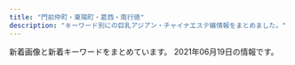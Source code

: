 ```yaml
---
title: "門前仲町・東陽町・葛西・南行徳"
description: "キーワード別にの巨乳アジアン・チャイナエステ嬢情報をまとめました。"
---
```


新着画像と新着キーワードをまとめています。
2021年06月19日の情報です。

<DmmAffiliateIns />
<KeywordTable
  shops={
    [
    {
        "img_links": [
            "http://fuen.iest.info/photos/sites/2/2020/07/2020072110515940.jpg",
            "http://fuen.iest.info/images/room3.jpg",
            "http://fuen.iest.info/images/themes/blue/no2.png",
            "http://fuen.iest.info/photos/sites/2/2018/12/2018121714525583.jpg",
            "http://fuen.iest.info/images/themes/blue/r3.jpg",
            "http://fuen.iest.info/images/themes/blue/s_zysx.png",
            "http://fuen.iest.info/photos/sites/2/2020/07/2020072110520164.jpg",
            "http://fuen.iest.info/images/room2.jpg",
            "http://fuen.iest.info/photos/sites/2/2020/07/2020072110515835.jpg",
            "http://fuen.iest.info/images/themes/blue/s_ranking.png",
            "http://fuen.iest.info/images/themes/blue/no1.png",
            "http://fuen.iest.info/images/themes/blue/s_news.png",
            "http://fuen.iest.info/images/themes/blue/mobile.jpg",
            "http://fuen.iest.info/images/room1.jpg",
            "http://fuen.iest.info/images/room4.jpg",
            "http://fuen.iest.info/images/themes/blue/line.png",
            "http://fuen.iest.info/images/themes/blue/s_link.png",
            "http://fuen.iest.info/photos/sites/2/2020/07/2020072110520047.jpg",
            "http://fuen.iest.info/images/themes/blue/s_pickup.png",
            "http://fuen.iest.info/images/themes/blue/s_staff.png",
            "http://fuen.iest.info/images/themes/blue/s_newface.png",
            "http://fuen.iest.info/photos/sites/2/2020/07/2020072110520042.jpg"
        ],
        "name": "\u98a8\u7e01",
        "url": "http://fuen.iest.info/",
        "keywords": {
            "88": 5,
            "86": 5,
            "D": 15,
            "E": 10,
            "87": 5,
            "C": 20,
            "85": 10
        },
        "station": "\u845b\u897f\u99c5\u897f\u53e3"
    },
    {
        "keywords": {
            "89": 1,
            "90": 1,
            "88": 1,
            "C": 9,
            "87": 1
        },
        "url": "http://www.styleone.cf/sk/",
        "name": "\u723d\u5065",
        "img_links": [
            "http://www.styleone.cf/sk/wp-content/themes/800/picture/pic_girl01.jpg",
            "http://www.styleone.cf/sk/wp-content/themes/800/picture/side_mobile.png",
            "http://www.styleone.cf/sk/room/images/room2.jpg",
            "http://www.styleone.cf/sk/wp-content/themes/800/picture/tit_staff.jpg",
            "http://www.styleone.cf/sk/wp-content/themes/800/picture/pic_girl03.jpg",
            "http://www.styleone.cf/sk/wp-content/themes/800/picture/tit_pick.jpg",
            "http://www.styleone.cf/sk/wp-content/themes/800/images/border-bottom.png",
            "http://www.styleone.cf/sk/room/images/room3.jpg",
            "http://www.styleone.cf/sk/wp-content/themes/800/picture/pic_girl04.jpg",
            "http://www.styleone.cf/sk/wp-content/themes/800/picture/top.png",
            "http://www.styleone.cf/sk/wp-content/themes/800/picture/pic_girl02.jpg",
            "http://www.styleone.cf/sk/wp-content/themes/800/picture/bg_comend.jpg",
            "http://www.styleone.cf/sk/wp-content/themes/800/picture/rb.png",
            "http://www.styleone.cf/sk/wp-content/themes/800/images/bg_comend.jpg",
            "http://www.styleone.cf/sk/wp-content/themes/800/picture/border-bottom.png",
            "http://www.styleone.cf/sk/wp-content/themes/800/picture/end.jpg",
            "http://www.styleone.cf/sk/wp-content/themes/800/picture/girl.png",
            "http://www.styleone.cf/sk/wp-content/themes/800/picture/lb.png",
            "http://www.styleone.cf/sk/wp-content/themes/800/images/end.jpg",
            "http://www.styleone.cf/sk/room/images/room4.jpg",
            "http://www.styleone.cf/sk/wp-content/themes/800/picture/tit_news.png",
            "http://www.styleone.cf/sk/room/images/room1.jpg"
        ],
        "station": "\u845b\u897f\u99c5\u5357\u53e3"
    },
    {
        "station": "\u845b\u897f\u99c5\u5730\u4e0b\u9244\u535a\u7269\u9928\u53e3",
        "img_links": [],
        "name": "LOVE LOVE",
        "url": "https://lovelove.ests.jp/",
        "keywords": {}
    },
    {
        "url": "http://www.kirara.esturl.com/",
        "name": "\u304d\u3089\u3089",
        "station": "\u845b\u897f\u99c5\u4e2d\u592e\u53e3",
        "img_links": [
            "http://www.kirara.esturl.com/files/003.jpg",
            "http://www.kirara.esturl.com/images/top_sp_slider01.jpg",
            "http://www.kirara.esturl.com/images/m6.jpg",
            "http://www.kirara.esturl.com/files/001-02.jpg",
            "http://www.kirara.esturl.com/files/004-02.jpg",
            "http://www.kirara.esturl.com/images/pic_girl01.jpg",
            "http://www.kirara.esturl.com/images/ico01.png",
            "http://www.kirara.esturl.com/images/rsubt4.png",
            "http://www.kirara.esturl.com/images/m1.jpg",
            "http://www.kirara.esturl.com/images/rsubt3.png",
            "http://www.kirara.esturl.com/images/rsubt1.png",
            "http://www.kirara.esturl.com/images/pagetop.png",
            "http://www.kirara.esturl.com/files/002.jpg",
            "http://www.kirara.esturl.com/files/005.jpg",
            "http://www.kirara.esturl.com/files/007.jpg",
            "http://www.kirara.esturl.com/images/m4.jpg",
            "http://www.kirara.esturl.com/images/rsubt6.png",
            "http://www.kirara.esturl.com/files/006.jpg",
            "http://www.kirara.esturl.com/files/004.jpg",
            "http://www.kirara.esturl.com/images/m2.jpg",
            "http://www.kirara.esturl.com/files/008-02.jpg",
            "http://www.kirara.esturl.com/files/006-02.jpg",
            "http://www.kirara.esturl.com/images/m3.jpg",
            "http://www.kirara.esturl.com/images/rsubt2.png",
            "http://www.kirara.esturl.com/files/002-02.jpg",
            "http://www.kirara.esturl.com/files/008.jpg",
            "http://www.kirara.esturl.com/files/005-02.jpg",
            "http://www.kirara.esturl.com/files/003-02.jpg",
            "http://www.kirara.esturl.com/images/rsubt5.png",
            "http://www.kirara.esturl.com/images/rsubt7.png",
            "http://www.kirara.esturl.com/files/001.jpg",
            "http://www.kirara.esturl.com/files/007-02.jpg"
        ],
        "keywords": {
            "F": 4,
            "G": 8,
            "89": 4,
            "86": 4,
            "87": 20,
            "D": 12,
            "C": 4,
            "E": 4,
            "91": 4
        }
    },
    {
        "url": "http://www.uminoai.esjp.info/",
        "name": "\u6d77\u306e\u611b",
        "station": "\u845b\u897f\u99c5\u5317\u53e3",
        "img_links": [
            "http://www.uminoai.esjp.info/files/004-02.jpg",
            "http://www.uminoai.esjp.info/files/003-02.jpg",
            "http://www.uminoai.esjp.info/files/003.jpg",
            "http://www.uminoai.esjp.info/files/001.jpg",
            "http://www.uminoai.esjp.info/files/011.jpg",
            "http://www.uminoai.esjp.info/files/010-03.jpg",
            "http://www.uminoai.esjp.info/files/008.jpg",
            "http://www.uminoai.esjp.info/files/003-03.jpg",
            "http://www.uminoai.esjp.info/files/006-02.jpg",
            "http://www.uminoai.esjp.info/photo_news/upimg/26042605d76044c4a6_0.jpg",
            "http://www.uminoai.esjp.info/files/002-03.jpg",
            "http://www.uminoai.esjp.info/files/001-02.jpg",
            "http://www.uminoai.esjp.info/files/005-02.jpg",
            "http://www.uminoai.esjp.info/files/011-03.jpg",
            "http://www.uminoai.esjp.info/files/001-03.jpg",
            "http://www.uminoai.esjp.info/files/002.jpg",
            "http://www.uminoai.esjp.info/img/top-img02.png",
            "http://www.uminoai.esjp.info/img/tel.png",
            "http://www.uminoai.esjp.info/files/010.jpg",
            "http://www.uminoai.esjp.info/files/005.jpg",
            "http://www.uminoai.esjp.info/files/015-03.jpg",
            "http://www.uminoai.esjp.info/files/002-02.jpg",
            "http://www.uminoai.esjp.info/img/top-img01.png",
            "http://www.uminoai.esjp.info/img/call.png",
            "http://www.uminoai.esjp.info/files/007-03.jpg",
            "http://www.uminoai.esjp.info/files/004.jpg",
            "http://www.uminoai.esjp.info/files/010-02.jpg",
            "http://www.uminoai.esjp.info/files/011-02.jpg",
            "http://www.uminoai.esjp.info/files/004-03.jpg",
            "http://www.uminoai.esjp.info/files/008-02.jpg",
            "http://www.uminoai.esjp.info/files/015-02.jpg",
            "http://www.uminoai.esjp.info/files/015.jpg",
            "http://www.uminoai.esjp.info/files/005-03.jpg",
            "http://www.uminoai.esjp.info/files/013.jpg",
            "http://www.uminoai.esjp.info/files/008-03.jpg",
            "http://www.uminoai.esjp.info/files/013-03.jpg",
            "http://www.uminoai.esjp.info/files/014-02.jpg",
            "http://www.uminoai.esjp.info/files/007.jpg",
            "http://www.uminoai.esjp.info/files/006.jpg",
            "http://www.uminoai.esjp.info/img/top-img03.png",
            "http://www.uminoai.esjp.info/files/006-03.jpg",
            "http://www.uminoai.esjp.info/files/013-02.jpg",
            "http://www.uminoai.esjp.info/files/014.jpg",
            "http://www.uminoai.esjp.info/files/007-02.jpg",
            "http://www.uminoai.esjp.info/files/014-03.jpg"
        ],
        "keywords": {
            "C": 14,
            "85": 8,
            "D": 4,
            "E": 4,
            "90": 2,
            "86": 2,
            "87": 2,
            "82": 2,
            "89": 6,
            "G": 4,
            "84": 2
        }
    },
    {
        "name": "\u6e29\u3082\u308a",
        "url": "http://www.nuku-mori.xyz/",
        "station": "\u6771\u967d\u753a\u99c51\u756a\u51fa\u53e3",
        "img_links": [],
        "keywords": {}
    },
    {
        "url": "http://green-es.info/",
        "name": "\u30b0\u30ea\u30fc\u30f3",
        "img_links": [
            "http://green-es.info/images/tp.png",
            "http://green-es.info/img/eri.jpg",
            "http://green-es.info/img/koko.jpg",
            "http://green-es.info/images/interior_t.jpg",
            "http://green-es.info/img/haru1.jpg",
            "http://green-es.info/images/1.jpg",
            "http://green-es.info/images/rem.jpg",
            "http://green-es.info/img/eri1.jpg",
            "http://green-es.info/img/haru.jpg",
            "http://green-es.info/images/4.jpg",
            "http://green-es.info/images/staff_t.jpg",
            "http://green-es.info/img/yuki1.jpg",
            "http://green-es.info/images/5.jpg",
            "http://green-es.info/img/rika.jpg",
            "http://green-es.info/images/6.jpg",
            "http://green-es.info/img/koko1.jpg",
            "http://green-es.info/images/interior.png",
            "http://green-es.info/img/yuki.jpg",
            "http://green-es.info/img/rika1.jpg",
            "http://green-es.info/images/2.jpg",
            "http://green-es.info/img/risa.jpg",
            "http://green-es.info/img/risa1.jpg",
            "http://green-es.info/images/3.jpg",
            "http://green-es.info/images/mobile.jpg",
            "http://green-es.info/images/news.jpg",
            "http://green-es.info/images/tt.jpg"
        ],
        "keywords": {
            "87": 2,
            "92": 1,
            "85": 1,
            "86": 1,
            "89": 1
        },
        "station": "\u6771\u967d\u753a\u99c52\u756a\u51fa\u53e3"
    },
    {
        "station": "\u9580\u524d\u4ef2\u753a\u99c54\u756a\u53e3",
        "img_links": [
            "http://www.loveyou.esjp.info/files/004.jpg",
            "http://www.loveyou.esjp.info/files/003.jpg",
            "http://www.loveyou.esjp.info/images/link_s .png",
            "http://www.loveyou.esjp.info/images/staff_s.png",
            "http://www.loveyou.esjp.info/files/002.jpg",
            "http://www.loveyou.esjp.info/images/news.jpg",
            "http://www.loveyou.esjp.info/files/005.jpg",
            "http://www.loveyou.esjp.info/files/001.jpg",
            "http://www.loveyou.esjp.info/files/003-02.jpg",
            "http://www.loveyou.esjp.info/files/002-02.jpg",
            "http://www.loveyou.esjp.info/files/005-02.jpg",
            "http://www.loveyou.esjp.info/images/top1.png",
            "http://www.loveyou.esjp.info/files/001-02.jpg",
            "http://www.loveyou.esjp.info/files/004-02.jpg"
        ],
        "keywords": {
            "D": 10,
            "86": 2,
            "87": 8
        },
        "name": "Love You",
        "url": "http://www.loveyou.esjp.info/"
    },
    {
        "name": "\u3084\u3059\u3089\u304e",
        "url": "http://akien.work/",
        "keywords": {},
        "img_links": [
            "http://akien.work/staff_7170_1544625837499078_1.jpg",
            "http://akien.work/head_2_4332_1544580584367843.jpg",
            "http://akien.work/jiejing3.jpg",
            "http://akien.work/staff_7559_1547886875744350.jpg",
            "http://akien.work/jiejing1.jpg",
            "http://akien.work/jiejing4.jpg",
            "http://akien.work/jiejing6.jpg",
            "http://akien.work/5.jpeg",
            "http://akien.work/jiejing2.jpg",
            "http://akien.work/ditu.jpg",
            "http://akien.work/staff_7170_1544625837499078.jpg",
            "http://akien.work/6.jpeg",
            "http://akien.work/head_1_4332_15445805847677.jpg",
            "http://akien.work/head_4_4332_1544580584784110.jpg",
            "http://akien.work/jiejing5.jpg",
            "http://akien.work/fengjing2.jpg"
        ],
        "station": "\u8239\u5800\u99c5\u5317\u53e3"
    },
    {
        "url": "http://gakuen.xyz.mn/",
        "station": "\u884c\u5fb3\u99c5\u5357\u53e3",
        "name": "\u884c\u5fb3\u5b66\u5712",
        "img_links": [
            "http://gakuen.xyz.mn/photos/sites/71/2020/11/2020111416130515.jpg",
            "http://gakuen.xyz.mn/photos/sites/71/2020/02/2020021414323643.jpg",
            "http://gakuen.xyz.mn/images/2.jpg",
            "http://gakuen.xyz.mn/photos/sites/71/2020/01/2020011015294716.jpg",
            "http://gakuen.xyz.mn/images/g10.jpg",
            "http://gakuen.xyz.mn/images/1.jpg",
            "http://gakuen.xyz.mn/photos/sites/71/2020/06/2020061015582330.jpg",
            "http://gakuen.xyz.mn/images/pick.jpg",
            "http://gakuen.xyz.mn/photos/sites/71/2020/06/2020062110420119.jpg",
            "http://gakuen.xyz.mn/photos/sites/71/2019/09/2019092719211544.jpg",
            "http://gakuen.xyz.mn/photos/sites/71/2021/06/2021060617433411-e1622969033729.jpeg",
            "http://gakuen.xyz.mn/images/g15.jpg",
            "http://gakuen.xyz.mn/photos/sites/71/2019/09/2019092719211853.jpg",
            "http://gakuen.xyz.mn/images/s_cosplay.jpg",
            "http://gakuen.xyz.mn/photos/sites/71/2020/03/2020030915313184.jpeg",
            "http://gakuen.xyz.mn/photos/sites/71/2019/12/2019120817483319.jpg",
            "http://gakuen.xyz.mn/photos/sites/71/2021/05/202105301553350-e1622357625316.jpeg",
            "http://gakuen.xyz.mn/photos/sites/71/2019/11/2019111517040618.jpg",
            "http://gakuen.xyz.mn/images/info2.jpg",
            "http://gakuen.xyz.mn/images/staff_bj3.jpg",
            "http://gakuen.xyz.mn/images/g8.jpg",
            "http://gakuen.xyz.mn/photos/sites/71/2020/07/2020072818553775.jpg",
            "http://gakuen.xyz.mn/photos/sites/71/2020/01/2020010713430218.jpg",
            "http://gakuen.xyz.mn/photos/sites/71/2021/04/2021040917371526.jpg",
            "http://gakuen.xyz.mn/photos/sites/71/2021/06/2021061517580135-e1623747490247.jpeg",
            "http://gakuen.xyz.mn/photos/sites/71/2020/10/2020102412595563.jpg",
            "http://gakuen.xyz.mn/images/g2.jpg",
            "http://gakuen.xyz.mn/photos/sites/71/2019/10/2019102816572380.jpg",
            "http://gakuen.xyz.mn/photos/sites/71/2019/10/2019102619491568-e1572086967266.jpeg",
            "http://gakuen.xyz.mn/photos/sites/71/2021/04/2021040917343160.jpg",
            "http://gakuen.xyz.mn/photos/sites/71/2020/11/2020112517584561.jpg",
            "http://gakuen.xyz.mn/photos/sites/71/2019/10/2019102420321841.jpg",
            "http://gakuen.xyz.mn/photos/sites/71/2021/05/2021052120233061.jpeg",
            "http://gakuen.xyz.mn/photos/sites/71/2020/02/2020022618290662.jpg",
            "http://gakuen.xyz.mn/images/g16.jpg",
            "http://gakuen.xyz.mn/images/s_staff.jpg",
            "http://gakuen.xyz.mn/images/g3.jpg",
            "http://gakuen.xyz.mn/photos/sites/71/2021/04/2021042719583960-e1619521127868.jpeg",
            "http://gakuen.xyz.mn/images/top.jpg",
            "http://gakuen.xyz.mn/photos/sites/71/2021/06/2021060618102731.jpg",
            "http://gakuen.xyz.mn/photos/sites/71/2020/02/2020020317060366.jpg",
            "http://gakuen.xyz.mn/images/g7.jpg",
            "http://gakuen.xyz.mn/photos/sites/71/2020/08/2020081616440837.jpg",
            "http://gakuen.xyz.mn/photos/sites/71/2021/05/2021050715571489.jpg",
            "http://gakuen.xyz.mn/images/news1.jpg",
            "http://gakuen.xyz.mn/photos/sites/71/2019/10/2019101811390877.jpg",
            "http://gakuen.xyz.mn/photos/sites/71/2021/05/2021052120233061-e1621596219264.jpeg",
            "http://gakuen.xyz.mn/photos/sites/71/2020/12/2020122014304059.jpg",
            "http://gakuen.xyz.mn/photos/sites/71/2020/03/2020032610084881.jpg",
            "http://gakuen.xyz.mn/images/g13.jpg",
            "http://gakuen.xyz.mn/photos/sites/71/2020/09/2020092819121522.jpg",
            "http://gakuen.xyz.mn/images/g17.jpg",
            "http://gakuen.xyz.mn/photos/sites/71/2021/04/2021041917464125-e1618822013542.jpeg",
            "http://gakuen.xyz.mn/photos/sites/71/2021/04/2021041917552189.jpg",
            "http://gakuen.xyz.mn/images/g1.jpg",
            "http://gakuen.xyz.mn/images/info.jpg",
            "http://gakuen.xyz.mn/photos/sites/71/2019/12/2019121619230170.jpg",
            "http://gakuen.xyz.mn/images/mobile.jpg",
            "http://gakuen.xyz.mn/images/s_link.jpg",
            "http://gakuen.xyz.mn/photos/sites/71/2020/02/2020022210241571.jpg",
            "http://gakuen.xyz.mn/photos/sites/71/2021/01/2021011516005173.jpeg",
            "http://gakuen.xyz.mn/photos/sites/71/2019/10/2019101811500268.jpg",
            "http://gakuen.xyz.mn/photos/sites/71/2021/06/2021061518435565.jpg",
            "http://gakuen.xyz.mn/photos/sites/71/2021/04/2021042810263779.jpg"
        ],
        "keywords": {
            "F": 6,
            "E": 6,
            "D": 4,
            "G": 2
        }
    },
    {
        "img_links": [],
        "name": "Shamballa\uff5e\u30b7\u30e3\u30f3\u30d0\u30e9",
        "url": "http://hi-msg.com/shamballa/",
        "station": "\u7be0\u5d0e\u99c5\u5317\u53e3",
        "keywords": {}
    },
    {
        "url": "http://yuki.jpn.cm/",
        "keywords": {
            "83": 1,
            "D": 5,
            "85": 3,
            "86": 1
        },
        "station": "\u5357\u884c\u5fb3\u99c5\u5317\u53e3",
        "img_links": [
            "http://yuki.jpn.cm/images/top.png",
            "http://yuki.jpn.cm/photos/sites/37/2020/03/2020030510331117.jpg",
            "http://yuki.jpn.cm/photos/sites/37/2020/03/202003051033562.jpg",
            "http://yuki.jpn.cm/images/room3.jpg",
            "http://yuki.jpn.cm/photos/sites/37/2020/03/2020030510332648.jpg",
            "http://yuki.jpn.cm/photos/sites/37/2020/03/2020030510325253.jpg",
            "http://yuki.jpn.cm/images/1.jpg",
            "http://yuki.jpn.cm/images/s_news.jpg",
            "http://yuki.jpn.cm/images/end.png",
            "http://yuki.jpn.cm/images/room2.jpg",
            "http://yuki.jpn.cm/images/mobile.jpg",
            "http://yuki.jpn.cm/images/room4.jpg",
            "http://yuki.jpn.cm/images/nbj2.jpg",
            "http://yuki.jpn.cm/images/room1.jpg",
            "http://yuki.jpn.cm/photos/sites/37/2020/03/2020030510334277.jpg",
            "http://yuki.jpn.cm/images/s_staff.jpg",
            "http://yuki.jpn.cm/photos/sites/37/2020/03/2020030510342475.jpg"
        ],
        "name": "\u3086\u304d"
    },
    {
        "name": "\u68ee\u306e\u5bb6",
        "img_links": [
            "http://arm-salon.com/staff/kana/01mb.jpg",
            "http://arm-salon.com/staff/yumi/01mb.jpg",
            "http://arm-salon.com/staff/mika/01mb.jpg",
            "http://arm-salon.com/staff/momo/01.jpg",
            "http://arm-salon.com/staff/momo/01mb.jpg",
            "http://arm-salon.com/img/ttl_staff.png",
            "http://arm-salon.com/staff/yuna/01.jpg",
            "http://arm-salon.com/staff/miho/01mb.jpg",
            "http://arm-salon.com/staff/hana/01mb.jpg",
            "http://arm-salon.com/img/ttl_mobile.png",
            "http://arm-salon.com/staff/yumi/01.jpg",
            "http://arm-salon.com/pic/top.png",
            "http://arm-salon.com/img/att.png",
            "http://arm-salon.com/i/files/homeimg.jpg",
            "http://arm-salon.com/staff/yuna/01mb.jpg",
            "http://arm-salon.com/staff/miho/01.jpg",
            "http://arm-salon.com/staff/mika/01.jpg",
            "http://arm-salon.com/staff/sayuri/01mb.jpg",
            "http://arm-salon.com/staff/kana/01.jpg",
            "http://arm-salon.com/staff/sizuka/01mb.jpg",
            "http://arm-salon.com/pic/head.png",
            "http://arm-salon.com/staff/sayuri/01.jpg",
            "http://arm-salon.com/staff/sizuka/01.jpg",
            "http://arm-salon.com/staff/hana/01.jpg"
        ],
        "station": "\u897f\u845b\u897f\u99c5\u5317\u53e3",
        "keywords": {
            "C": 18
        },
        "url": "http://arm-salon.com/"
    },
    {
        "station": "\u6d66\u5b89\u99c5\u5357\u53e3",
        "keywords": {
            "C": 2,
            "86": 2,
            "87": 8,
            "D": 8
        },
        "url": "http://www.36do.mensest.com/",
        "img_links": [
            "http://www.36do.mensest.com/images/m-head01.jpg",
            "http://www.36do.mensest.com/photo_news/upimg/1543360bd77c543bc8_0.jpg",
            "http://www.36do.mensest.com/files/003.jpg",
            "http://www.36do.mensest.com/files/006.jpg",
            "http://www.36do.mensest.com/files/002.jpg",
            "http://www.36do.mensest.com/images/call.png",
            "http://www.36do.mensest.com/files/005.jpg",
            "http://www.36do.mensest.com/files/001.jpg",
            "http://www.36do.mensest.com/images/foot01.jpg",
            "http://www.36do.mensest.com/images/m-top003.jpg"
        ],
        "name": "36\u2103"
    },
    {
        "station": "\u9580\u524d\u4ef2\u753a\u99c51\u756a\u51fa\u53e3",
        "url": "http://www.yeraisha.esjp.info/",
        "img_links": [
            "http://www.yeraisha.esjp.info/photo_news/upimg/2333260c3266362f29_0.jpg",
            "http://www.yeraisha.esjp.info/photo_news/upimg/6300960c6dd6adb23d_0.jpg",
            "http://www.yeraisha.esjp.info/files/016.jpg",
            "http://www.yeraisha.esjp.info/photo_news/upimg/708855fa23e7b29bc6_1.jpg",
            "http://www.yeraisha.esjp.info/files/015-03.jpg",
            "http://www.yeraisha.esjp.info/files/016-03.jpg",
            "http://www.yeraisha.esjp.info/photo_news/upimg/470435fe983ea66714_0.jpg",
            "http://www.yeraisha.esjp.info/images/call.png",
            "http://www.yeraisha.esjp.info/files/010.jpg",
            "http://www.yeraisha.esjp.info/photo_news/upimg/541995f8e7a123b0df_1.jpg",
            "http://www.yeraisha.esjp.info/files/003.jpg",
            "http://www.yeraisha.esjp.info/files/015.jpg",
            "http://www.yeraisha.esjp.info/images/m-top003.jpg",
            "http://www.yeraisha.esjp.info/images/m-top004.jpg",
            "http://www.yeraisha.esjp.info/files/001-03.jpg",
            "http://www.yeraisha.esjp.info/photo_news/upimg/2193260cae14b8b374_0.jpg",
            "http://www.yeraisha.esjp.info/files/003-02.jpg",
            "http://www.yeraisha.esjp.info/files/011.jpg",
            "http://www.yeraisha.esjp.info/files/003-03.jpg",
            "http://www.yeraisha.esjp.info/photo_news/upimg/287876012472ea7f2e_1.jpg",
            "http://www.yeraisha.esjp.info/photo_news/upimg/569645ff576e68a2f9_1.jpg",
            "http://www.yeraisha.esjp.info/photo_news/upimg/103916020c5436cbc3_1.jpg",
            "http://www.yeraisha.esjp.info/images/foot01.jpg",
            "http://www.yeraisha.esjp.info/files/016-02.jpg",
            "http://www.yeraisha.esjp.info/files/015-02.jpg",
            "http://www.yeraisha.esjp.info/files/010-02.jpg",
            "http://www.yeraisha.esjp.info/images/m-head01.jpg",
            "http://www.yeraisha.esjp.info/files/001.jpg",
            "http://www.yeraisha.esjp.info/photo_news/upimg/657035f9ba51dd5f6b_0.jpg",
            "http://www.yeraisha.esjp.info/photo_news/upimg/541995f8e7a123b0df_0.jpg",
            "http://www.yeraisha.esjp.info/photo_news/upimg/287805fc9ed3c6dfd5_0.jpg",
            "http://www.yeraisha.esjp.info/files/011-03.jpg",
            "http://www.yeraisha.esjp.info/files/011-02.jpg",
            "http://www.yeraisha.esjp.info/files/010-03.jpg",
            "http://www.yeraisha.esjp.info/photo_news/upimg/103916020c5436cbc3_0.jpg",
            "http://www.yeraisha.esjp.info/files/001-02.jpg",
            "http://www.yeraisha.esjp.info/photo_news/upimg/96590602a02528f39e_1.jpg",
            "http://www.yeraisha.esjp.info/photo_news/upimg/235456066b19e7057b_0.jpg"
        ],
        "keywords": {
            "D": 8,
            "86": 4,
            "C": 2,
            "88": 2,
            "87": 6
        },
        "name": "\u591c\u6765\u9999"
    },
    {
        "url": "https://cest-si-bon.tokyo/",
        "name": "C\u2019EST SI BON -\u30bb\u30fb\u30b7\u30fb\u30dc\u30f3-",
        "station": "\u9580\u524d\u4ef2\u753a\u99c52\u756a\u53e3",
        "keywords": {
            "E": 16,
            "\u4e73": 8,
            "\u5de8\u4e73": 8,
            "D": 8,
            "C": 68
        },
        "img_links": [
            "https://cest-si-bon.tokyo/images/topimage/photo_1.jpg",
            "https://cest-si-bon.tokyo/images/st/st_sakura.jpg",
            "https://cest-si-bon.tokyo/images/st/st_juri.jpg",
            "https://cest-si-bon.tokyo/images/topimage/photo_2.jpg",
            "https://cest-si-bon.tokyo/images/share/tel.png",
            "https://cest-si-bon.tokyo/images/topimage/photo_4.jpg",
            "https://cest-si-bon.tokyo/images/topimage/photo_5.jpg",
            "https://cest-si-bon.tokyo/images/share/sptel.png",
            "https://cest-si-bon.tokyo/images/st/st_kuu.jpg",
            "https://cest-si-bon.tokyo/images/st/st_kai.jpg",
            "https://cest-si-bon.tokyo/images/st/st_nanami.jpg",
            "https://cest-si-bon.tokyo/images/st/st_natsu.jpg",
            "https://cest-si-bon.tokyo/images/share/pagetop.png",
            "https://cest-si-bon.tokyo/images/st/st_riku.jpg",
            "https://cest-si-bon.tokyo/images/st/st_hina.jpg"
        ]
    },
    {
        "station": "\u884c\u5fb3\u99c5",
        "keywords": {},
        "url": "http://hi-msg.com/mi/",
        "name": "\u7f8e",
        "img_links": [
            "http://hi-msg.com/mi/img/p-8.jpg",
            "http://hi-msg.com/mi/img/p-4.jpg",
            "http://hi-msg.com/mi/img/osirase_t.jpg",
            "http://hi-msg.com/mi/img/p-6.jpg",
            "http://hi-msg.com/mi/img/staff-list-top.jpg",
            "http://hi-msg.com/mi/img/fla-1.jpg",
            "http://hi-msg.com/mi/img/p-10.jpg",
            "http://hi-msg.com/mi/img/p-3.jpg",
            "http://hi-msg.com/mi/img/no.png",
            "http://hi-msg.com/mi/img/p-9.jpg",
            "http://hi-msg.com/mi/img/p-1.jpg",
            "http://hi-msg.com/mi/img/p-00.jpg",
            "http://hi-msg.com/mi/img/botton.jpg",
            "http://hi-msg.com/mi/img/p-7.jpg",
            "http://hi-msg.com/mi/img/p-2.jpg",
            "http://hi-msg.com/mi/img/p-5.jpg",
            "http://hi-msg.com/mi/img/fla.jpg"
        ]
    },
    {
        "keywords": {
            "D": 24,
            "C": 12,
            "85": 8,
            "86": 12,
            "87": 16
        },
        "url": "http://www.momiyoshi.mesthe.com/",
        "station": "\u9580\u524d\u4ef2\u753a\u99c56\u756a\u51fa\u53e3",
        "name": "momiyoshi",
        "img_links": [
            "http://www.momiyoshi.mesthe.com/files/002-02.jpg",
            "http://www.momiyoshi.mesthe.com/files/002.jpg",
            "http://www.momiyoshi.mesthe.com/images/icon_info.png",
            "http://www.momiyoshi.mesthe.com/files/008-02.jpg",
            "http://www.momiyoshi.mesthe.com/files/003-02.jpg",
            "http://www.momiyoshi.mesthe.com/images/btn2.png",
            "http://www.momiyoshi.mesthe.com/files/012.jpg",
            "http://www.momiyoshi.mesthe.com/files/003.jpg",
            "http://www.momiyoshi.mesthe.com/files/001-02.jpg",
            "http://www.momiyoshi.mesthe.com/files/004.jpg",
            "http://www.momiyoshi.mesthe.com/files/001.jpg",
            "http://www.momiyoshi.mesthe.com/files/011.jpg",
            "http://www.momiyoshi.mesthe.com/files/013.jpg",
            "http://www.momiyoshi.mesthe.com/images/icon_top.png",
            "http://www.momiyoshi.mesthe.com/files/013-02.jpg",
            "http://www.momiyoshi.mesthe.com/files/004-02.jpg",
            "http://www.momiyoshi.mesthe.com/files/011-02.jpg",
            "http://www.momiyoshi.mesthe.com/files/005.jpg",
            "http://www.momiyoshi.mesthe.com/files/008.jpg",
            "http://www.momiyoshi.mesthe.com/files/005-02.jpg",
            "http://www.momiyoshi.mesthe.com/images/icon_staff.png",
            "http://www.momiyoshi.mesthe.com/images/mainImg_sub2.jpg",
            "http://www.momiyoshi.mesthe.com/images/mainImg_sub.jpg",
            "http://www.momiyoshi.mesthe.com/images/icon_tel.png",
            "http://www.momiyoshi.mesthe.com/files/012-02.jpg"
        ]
    },
    {
        "url": "http://www.lover.iesjp.com/",
        "keywords": {
            "C": 6,
            "D": 24,
            "87": 24,
            "86": 6
        },
        "station": "\u9580\u524d\u4ef2\u753a\u99c56\u756a\u51fa\u53e3",
        "name": "\u897f\u74dc -\u30b9\u30a4\u30ab-",
        "img_links": [
            "http://www.lover.iesjp.com/files/006-02.jpg",
            "http://www.lover.iesjp.com/images/tit_new.png",
            "http://www.lover.iesjp.com/files/006-03.jpg",
            "http://www.lover.iesjp.com/files/001.jpg",
            "http://www.lover.iesjp.com/files/006.jpg",
            "http://www.lover.iesjp.com/images/maining.jpg",
            "http://www.lover.iesjp.com/images/sp_tit_new.png",
            "http://www.lover.iesjp.com/files/001-02.jpg",
            "http://www.lover.iesjp.com/photo_news/upimg/8580560cc4a6662c7f_0.jpg",
            "http://www.lover.iesjp.com/files/002-02.jpg",
            "http://www.lover.iesjp.com/images/sp_top.jpg",
            "http://www.lover.iesjp.com/files/001-03.jpg",
            "http://www.lover.iesjp.com/images/img_tel.png",
            "http://www.lover.iesjp.com/images/tit_therapist.png",
            "http://www.lover.iesjp.com/files/005-02.jpg",
            "http://www.lover.iesjp.com/files/002-03.jpg",
            "http://www.lover.iesjp.com/images/sp_tit_therapist.png",
            "http://www.lover.iesjp.com/images/top.jpg",
            "http://www.lover.iesjp.com/files/005-03.jpg",
            "http://www.lover.iesjp.com/files/004.jpg",
            "http://www.lover.iesjp.com/files/004-03.jpg",
            "http://www.lover.iesjp.com/files/002.jpg",
            "http://www.lover.iesjp.com/files/004-02.jpg",
            "http://www.lover.iesjp.com/files/005.jpg"
        ]
    },
    {
        "keywords": {
            "86": 1,
            "D": 3,
            "C": 1,
            "84": 1,
            "85": 2
        },
        "url": "http://sakurairo.msa.jp/",
        "name": "\u685c\u8272",
        "img_links": [
            "http://sakurairo.msa.jp/images/staff/staff_01.png",
            "http://sakurairo.msa.jp/images/top/top_02.jpg",
            "http://sakurairo.msa.jp/images/top/top_04.jpg",
            "http://sakurairo.msa.jp/images/home/index_01.png",
            "http://sakurairo.msa.jp/images/top/top_08.png",
            "http://sakurairo.msa.jp/images/home/index_07.png",
            "http://sakurairo.msa.jp/images/page_top.png",
            "http://sakurairo.msa.jp/images/top_01.png",
            "http://sakurairo.msa.jp/images/staff/staff_03.png",
            "http://sakurairo.msa.jp/images/staff/staff_01d.jpg",
            "http://sakurairo.msa.jp/images/home/index_15.png",
            "http://sakurairo.msa.jp/images/home/index_05.png",
            "http://sakurairo.msa.jp/images/top_02.png",
            "http://sakurairo.msa.jp/images/home/index_12.png",
            "http://sakurairo.msa.jp/images/top/top_06.jpg",
            "http://sakurairo.msa.jp/images/home/index_c.png",
            "http://sakurairo.msa.jp/images/top/top_03.jpg",
            "http://sakurairo.msa.jp/images/top_flash_01.jpg",
            "http://sakurairo.msa.jp/images/top/top_05.jpg",
            "http://sakurairo.msa.jp/images/staff/staff_02d.jpg",
            "http://sakurairo.msa.jp/images/home/index_06.png",
            "http://sakurairo.msa.jp/images/home/index_19.png",
            "http://sakurairo.msa.jp/images/home/index_d.png",
            "http://sakurairo.msa.jp/images/headerParts01.png",
            "http://sakurairo.msa.jp/images/home/index_13.png",
            "http://sakurairo.msa.jp/images/staff/staff_03d.jpg",
            "http://sakurairo.msa.jp/images/home/index_11.png",
            "http://sakurairo.msa.jp/images/top_04.png",
            "http://sakurairo.msa.jp/images/top/top_01.jpg",
            "http://sakurairo.msa.jp/images/home/index_17.png",
            "http://sakurairo.msa.jp/images/staff/staff_04d.jpg",
            "http://sakurairo.msa.jp/images/home/index_b.png",
            "http://sakurairo.msa.jp/images/home/index_09.png",
            "http://sakurairo.msa.jp/images/home/campaign_02.jpg",
            "http://sakurairo.msa.jp/images/home/top.jpg",
            "http://sakurairo.msa.jp/images/home/index_a.png",
            "http://sakurairo.msa.jp/images/top_flash_02.jpg",
            "http://sakurairo.msa.jp/images/home/index_10.png",
            "http://sakurairo.msa.jp/images/home/campaign_01.jpg",
            "http://sakurairo.msa.jp/images/home/index_tel.png",
            "http://sakurairo.msa.jp/images/home/index_14.png"
        ],
        "station": "\u884c\u5fb3\u99c5\u5357\u53e3"
    },
    {
        "station": "\u884c\u5fb3\u99c5\u5317\u53e3",
        "keywords": {
            "G": 1,
            "\u30bb\u30af\u30b7\u30fc": 64,
            "E": 5,
            "F": 58
        },
        "url": "http://es-chinese.info/",
        "img_links": [
            "http://es-chinese.info/wp-content/uploads/2021/02/mireyixd2_\u526f\u672c.jpg",
            "http://es-chinese.info/wp-content/uploads/2021/01/aoyixd3_\u526f\u672c-500x750.jpg",
            "http://es-chinese.info/wp-content/uploads/2020/11/mayixd2_\u526f\u672c-500x750.jpg",
            "http://es-chinese.info/wp-content/uploads/2021/04/miyukixd5_\u526f\u672c.jpg",
            "http://es-chinese.info/wp-content/uploads/2021/04/miyukixd2_\u526f\u672c.jpg",
            "http://es-chinese.info/wp-content/uploads/2021/06/yitikaxd2_\u526f\u672c.jpg",
            "http://es-chinese.info/wp-content/uploads/2020/09/ayimixd_\u526f\u672c-1-577x1024.jpg",
            "http://es-chinese.info/wp-content/uploads/2021/06/yitikaxd1_\u526f\u672c-225x300.jpg",
            "http://es-chinese.info/wp-content/uploads/2020/12/haruxd1_\u526f\u672c-500x750.jpg",
            "http://es-chinese.info/wp-content/uploads/2021/02/mireyixd3_\u526f\u672c-221x300.jpg",
            "http://es-chinese.info/wp-content/uploads/2020/11/yukina1_\u526f\u672c-500x750.jpg",
            "http://es-chinese.info/wp-content/uploads/2020/11/yukina2_\u526f\u672c-209x300.jpg",
            "http://es-chinese.info/wp-content/uploads/2021/01/aoyixd5_\u526f\u672c-500x750.jpg",
            "http://es-chinese.info/wp-content/uploads/2020/11/yukina2_\u526f\u672c.jpg",
            "http://es-chinese.info/wp-content/uploads/2021/01/aoyixd3_\u526f\u672c.jpg",
            "http://es-chinese.info/wp-content/uploads/2020/09/ayimixd_\u526f\u672c-1-500x750.jpg",
            "http://es-chinese.info/wp-content/uploads/2021/02/mireyixd2_\u526f\u672c-500x750.jpg",
            "http://es-chinese.info/wp-content/uploads/2021/05/sakixd2_\u526f\u672c-500x750.jpg",
            "http://es-chinese.info/wp-content/uploads/2020/09/hare1_\u526f\u672c-169x300.jpg",
            "http://es-chinese.info/wp-content/uploads/2021/02/mireyixd4_\u526f\u672c-216x300.jpg",
            "http://es-chinese.info/wp-content/uploads/2021/04/miyukixd6_\u526f\u672c-500x750.jpg",
            "http://es-chinese.info/wp-content/uploads/2020/01/aya4_\u526f\u672c-500x750.jpg",
            "http://es-chinese.info/wp-content/uploads/2021/04/miyukixd5_\u526f\u672c-225x300.jpg",
            "http://es-chinese.info/wp-content/uploads/2021/02/mireyixd4_\u526f\u672c-500x750.jpg",
            "http://es-chinese.info/wp-content/uploads/2021/01/eri2_\u526f\u672c-228x300.jpg",
            "http://es-chinese.info/wp-content/uploads/2021/04/miyukixd6_\u526f\u672c.jpg",
            "http://es-chinese.info/wp-content/uploads/2019/12/WeChat-Image_20191207141006-768x1024.jpg",
            "http://es-chinese.info/wp-content/uploads/2020/11/yukina2_\u526f\u672c-500x750.jpg",
            "http://es-chinese.info/wp-content/uploads/2020/11/sayumixd1_\u526f\u672c-500x750.jpg",
            "http://es-chinese.info/wp-content/uploads/2020/11/ayimixd3_\u526f\u672c-169x300.jpg",
            "http://es-chinese.info/wp-content/uploads/2020/12/haruxd2_\u526f\u672c-169x300.jpg",
            "http://es-chinese.info/wp-content/themes/template-salon2/images/noimg.jpg",
            "http://es-chinese.info/wp-content/uploads/2021/06/yitikaxd2_\u526f\u672c-218x300.jpg",
            "http://es-chinese.info/wp-content/uploads/2021/06/yitikaxd1_\u526f\u672c-500x750.jpg",
            "http://es-chinese.info/wp-content/uploads/2021/01/aoyixd5_\u526f\u672c-212x300.jpg",
            "http://es-chinese.info/wp-content/uploads/2021/06/yitikaxd1_\u526f\u672c.jpg",
            "http://es-chinese.info/wp-content/uploads/2021/05/sakixd2_\u526f\u672c.jpg",
            "http://es-chinese.info/wp-content/uploads/2021/02/mireyixd4_\u526f\u672c.jpg",
            "http://es-chinese.info/wp-content/uploads/2020/09/ayimixd_\u526f\u672c-1-169x300.jpg",
            "http://es-chinese.info/wp-content/uploads/2021/01/aoyixd3_\u526f\u672c-212x300.jpg",
            "http://es-chinese.info/wp-content/uploads/2021/02/mireyixd3_\u526f\u672c-500x750.jpg",
            "http://es-chinese.info/wp-content/uploads/2020/11/yukina1_\u526f\u672c.jpg",
            "http://es-chinese.info/wp-content/uploads/2020/11/yukina1_\u526f\u672c-212x300.jpg",
            "http://es-chinese.info/wp-content/uploads/2021/05/tomikaxd1_\u526f\u672c-212x300.jpg",
            "http://es-chinese.info/wp-content/uploads/2020/04/hina1_\u526f\u672c-500x750.jpg",
            "http://es-chinese.info/wp-content/uploads/2021/05/tomikaxd1_\u526f\u672c.jpg",
            "http://es-chinese.info/wp-content/uploads/2021/05/tomikaxd2_\u526f\u672c-500x750.jpg",
            "http://es-chinese.info/wp-content/uploads/2021/01/eri1_\u526f\u672c-500x750.jpg",
            "http://es-chinese.info/wp-content/uploads/2020/09/hare1_\u526f\u672c-500x750.jpg",
            "http://es-chinese.info/wp-content/uploads/2019/12/WeChat-Image_20191207141010-768x1024.jpg",
            "http://es-chinese.info/wp-content/themes/template-salon2/images/header-tel.png",
            "http://es-chinese.info/wp-content/themes/template-salon2/images/bnr.jpg",
            "http://es-chinese.info/wp-content/uploads/2021/06/yitikaxd2_\u526f\u672c-500x750.jpg",
            "http://es-chinese.info/wp-content/uploads/2020/11/mayixd2_\u526f\u672c-162x300.jpg",
            "http://es-chinese.info/wp-content/uploads/2019/12/WeChat-Image_20191207140959.jpg",
            "http://es-chinese.info/wp-content/uploads/2020/04/hina1_\u526f\u672c-167x300.jpg",
            "http://es-chinese.info/wp-content/uploads/2021/04/miyukixd5_\u526f\u672c-500x750.jpg",
            "http://es-chinese.info/wp-content/uploads/2021/02/mireyixd1_\u526f\u672c.jpg",
            "http://es-chinese.info/wp-content/uploads/2021/02/mireyixd3_\u526f\u672c.jpg",
            "http://es-chinese.info/wp-content/uploads/2020/11/akanexd5_\u526f\u672c-500x750.jpg",
            "http://es-chinese.info/wp-content/uploads/2021/01/aoyixd5_\u526f\u672c.jpg",
            "http://es-chinese.info/wp-content/uploads/2021/05/tomikaxd2_\u526f\u672c-212x300.jpg",
            "http://es-chinese.info/wp-content/uploads/2020/12/haruxd1_\u526f\u672c-576x1024.jpg",
            "http://es-chinese.info/wp-content/themes/template-salon2/images/main1.jpg",
            "http://es-chinese.info/wp-content/uploads/2021/05/tomikaxd1_\u526f\u672c-500x750.jpg",
            "http://es-chinese.info/wp-content/uploads/2021/01/eri1_\u526f\u672c-752x1024.jpg",
            "http://es-chinese.info/wp-content/uploads/2021/05/tomikaxd2_\u526f\u672c.jpg",
            "http://es-chinese.info/wp-content/uploads/2020/09/sana_\u526f\u672c-500x750.jpg",
            "http://es-chinese.info/wp-content/uploads/2020/09/sana_\u526f\u672c-212x300.jpg",
            "http://es-chinese.info/wp-content/uploads/2021/02/mireyixd1_\u526f\u672c-500x750.jpg",
            "http://es-chinese.info/wp-content/uploads/2021/04/miyukixd2_\u526f\u672c-500x750.jpg",
            "http://es-chinese.info/wp-content/uploads/2021/01/eri1_\u526f\u672c-220x300.jpg",
            "http://es-chinese.info/wp-content/uploads/2020/11/sayumixd1_\u526f\u672c-218x300.jpg",
            "http://es-chinese.info/wp-content/uploads/2021/01/aoyixd4_\u526f\u672c-212x300.jpg",
            "http://es-chinese.info/wp-content/uploads/2019/12/WeChat-Image_20191207141003.jpg"
        ],
        "name": "Aries \u30a2\u30ea\u30a8\u30b9"
    },
    {
        "img_links": [
            "http://wientry.work/uploads/210609/1-210609150523912.jpg",
            "http://wientry.work/static/picture/nav-003.png",
            "http://wientry.work/static/picture/nav-005.png",
            "http://wientry.work/static/picture/tel.png",
            "http://wientry.work/uploads/210507/1-21050G440193I.jpg",
            "http://wientry.work/static/picture/right.jpg",
            "http://wientry.work/uploads/210204/1-210204145321421.jpg",
            "http://wientry.work/static/picture/top01.png",
            "http://wientry.work/static/picture/left.jpg",
            "http://wientry.work/uploads/210204/1-2102041454259C.jpg",
            "http://wientry.work/static/picture/nav-006.png",
            "http://wientry.work/static/picture/nav-001.png",
            "http://wientry.work/static/picture/nav-002.png",
            "http://wientry.work/static/picture/top003.jpg",
            "http://wientry.work/static/picture/nav-004.png",
            "http://wientry.work/uploads/210204/1-2102041451144E.jpg"
        ],
        "keywords": {
            "\u4e73": 1,
            "C": 3,
            "84": 1,
            "88": 1,
            "85": 3,
            "D": 2
        },
        "url": "http://wientry.work/",
        "station": "\u884c\u5fb3\u99c5",
        "name": "\u30e9\u30d6\u30ea\u30fc"
    },
    {
        "keywords": {},
        "name": "\u7483\u6765",
        "img_links": [
            "http://arelaxchel.este88.com/images/mika1.jpg",
            "http://arelaxchel.este88.com/img/mika1.jpg",
            "http://arelaxchel.este88.com/images/r04.jpg",
            "http://arelaxchel.este88.com/images/r01.jpg",
            "http://arelaxchel.este88.com/images/r02.jpg",
            "http://arelaxchel.este88.com/gals/koko1.jpg",
            "http://arelaxchel.este88.com/images/kaori1.jpg",
            "http://arelaxchel.este88.com/gals/sayuri1.jpg",
            "http://arelaxchel.este88.com/images/kixyoko1.jpg",
            "http://arelaxchel.este88.com/img/kixyoko1.jpg",
            "http://arelaxchel.este88.com/img/momo1.jpg",
            "http://arelaxchel.este88.com/img/kaori1.jpg",
            "http://arelaxchel.este88.com/images/ph1.jpg",
            "http://arelaxchel.este88.com/gals/risa1.jpg",
            "http://arelaxchel.este88.com/images/momo1.jpg"
        ],
        "station": "\u6d66\u5b89\u99c5\u5357\u53e3",
        "url": "http://arelaxchel.este88.com/"
    },
    {
        "img_links": [],
        "station": "\u845b\u897f\u99c5\u897f\u53e3",
        "name": "\u82b1\u6d77",
        "keywords": {},
        "url": "http://ran.xyz.mn/"
    },
    {
        "url": "http://lavender01.com/",
        "name": "Lavender \uff5e\u30e9\u30d9\u30f3\u30c0\u30fc\uff5e",
        "keywords": {
            "\u80f8": 1
        },
        "station": "\u845b\u897f\u99c5",
        "img_links": [
            "http://lavender01.com/wp-content/uploads/2018/02/m_gallery.png",
            "http://lavender01.com/wp-content/uploads/2018/02/1-2.jpg",
            "http://lavender01.com/wp-content/uploads/2018/02/qr.jpg",
            "http://lavender01.com/wp-content/uploads/2018/03/sys4.jpg",
            "http://lavender01.com/wp-content/uploads/2018/07/321.jpg",
            "http://lavender01.com/wp-content/uploads/2018/02/2-2.jpg",
            "http://lavender01.com/wp-content/uploads/2021/04/DWuvcZgBWqc17Hi1619083396_1619083425.jpg",
            "http://lavender01.com/wp-content/uploads/2020/11/uam1gRClIJWQsaK1607842826_1607842842.jpg",
            "http://lavender01.com/wp-content/uploads/2021/04/xsZVLMOBvlGslIP1619083232_1619083310.jpg",
            "http://lavender01.com/wp-content/uploads/2021/04/1-1.jpg",
            "http://lavender01.com/wp-content/uploads/2018/02/m_therapist.png",
            "http://lavender01.com/wp-content/uploads/2020/11/1606713863690.jpg",
            "http://lavender01.com/wp-content/uploads/2020/11/SSfYZs6CdoQYwW01606714654_1606714696.jpg",
            "http://lavender01.com/wp-content/uploads/2018/02/4-2.jpg",
            "http://lavender01.com/wp-content/uploads/2020/11/PQTz07QdWarnUrS1607842853_1607842875.jpg",
            "http://lavender01.com/wp-content/uploads/2018/02/2-2-330x493.jpg",
            "http://lavender01.com/wp-content/uploads/2021/04/KOjSytryBBdLu2v1619788573_1619788593.jpg",
            "http://lavender01.com/wp-content/uploads/2018/02/3-2-330x493.jpg",
            "http://lavender01.com/wp-content/uploads/2021/05/124578.jpg",
            "http://lavender01.com/wp-content/uploads/2018/02/5-2.jpg",
            "http://lavender01.com/wp-content/uploads/2020/11/33.jpg",
            "http://lavender01.com/wp-content/uploads/2018/02/6.jpg",
            "http://lavender01.com/wp-content/uploads/2018/02/5-2-330x493.jpg",
            "http://lavender01.com/wp-content/uploads/2020/11/44.jpg",
            "http://lavender01.com/wp-content/uploads/2018/02/m_top-1.png",
            "http://lavender01.com/wp-content/uploads/2019/04/1558518421316.jpg",
            "http://lavender01.com/wp-content/uploads/2019/04/1558518416960.jpg",
            "http://lavender01.com/wp-content/uploads/2020/11/987.jpg",
            "http://lavender01.com/wp-content/uploads/2021/04/\u3042\u3042\u3042.jpg",
            "http://lavender01.com/wp-content/uploads/2018/02/1-2-330x493.jpg",
            "http://lavender01.com/wp-content/uploads/2020/11/22258963.jpg",
            "http://lavender01.com/wp-content/plugins/wpfront-scroll-top/images/icons/103.png",
            "http://lavender01.com/wp-content/uploads/2018/02/3-2.jpg"
        ]
    },
    {
        "keywords": {
            "E": 6,
            "87": 48,
            "C": 12,
            "G": 12,
            "89": 6,
            "88": 6,
            "D": 30,
            "\u30bb\u30af\u30b7\u30fc": 3
        },
        "name": "\u7652\u3057\u306e\u68ee",
        "url": "http://www.iyashinomori.mensest.com/",
        "station": "\u845b\u897f\u99c5\u5730\u4e0b\u9244\u535a\u7269\u9928\u53e3",
        "img_links": [
            "http://www.iyashinomori.mensest.com/images/shop/shop04.jpg",
            "http://www.iyashinomori.mensest.com/images/side_link02.png",
            "http://www.iyashinomori.mensest.com/images/mainimg01.png",
            "http://www.iyashinomori.mensest.com/images/sw_home.png",
            "http://www.iyashinomori.mensest.com/files/010.jpg",
            "http://www.iyashinomori.mensest.com/files/001-02.jpg",
            "http://www.iyashinomori.mensest.com/files/010-02.jpg",
            "http://www.iyashinomori.mensest.com/files/009.jpg",
            "http://www.iyashinomori.mensest.com/images/sw_tel.png",
            "http://www.iyashinomori.mensest.com/images/mainimg01_sp.png",
            "http://www.iyashinomori.mensest.com/files/006.jpg",
            "http://www.iyashinomori.mensest.com/files/008.jpg",
            "http://www.iyashinomori.mensest.com/files/006-02.jpg",
            "http://www.iyashinomori.mensest.com/files/007-02.jpg",
            "http://www.iyashinomori.mensest.com/images/sp_btn_interior.png",
            "http://www.iyashinomori.mensest.com/images/side_link03.png",
            "http://www.iyashinomori.mensest.com/files/005.jpg",
            "http://www.iyashinomori.mensest.com/files/004.jpg",
            "http://www.iyashinomori.mensest.com/images/side_link01.png",
            "http://www.iyashinomori.mensest.com/files/009-02.jpg",
            "http://www.iyashinomori.mensest.com/files/001.jpg",
            "http://www.iyashinomori.mensest.com/files/002-02.jpg",
            "http://www.iyashinomori.mensest.com/files/003-02.jpg",
            "http://www.iyashinomori.mensest.com/files/007.jpg",
            "http://www.iyashinomori.mensest.com/images/sp_btn_tel.png",
            "http://www.iyashinomori.mensest.com/files/005-02.jpg",
            "http://www.iyashinomori.mensest.com/images/shop/shop01.jpg",
            "http://www.iyashinomori.mensest.com/photo_news/upimg/3782460cc25d966610_0.jpg",
            "http://www.iyashinomori.mensest.com/photo_news/upimg/2515360b4971d57d41_0.jpg",
            "http://www.iyashinomori.mensest.com/images/shop/shop02.jpg",
            "http://www.iyashinomori.mensest.com/files/002.jpg",
            "http://www.iyashinomori.mensest.com/images/shop/shop03.jpg",
            "http://www.iyashinomori.mensest.com/files/008-02.jpg",
            "http://www.iyashinomori.mensest.com/files/003.jpg",
            "http://www.iyashinomori.mensest.com/files/004-02.jpg"
        ]
    },
    {
        "name": "Royal\uff5e\u30ed\u30a4\u30e4\u30eb\uff5e",
        "keywords": {
            "88": 8,
            "D": 2,
            "84": 2,
            "E": 4,
            "87": 2,
            "C": 16,
            "F": 4
        },
        "station": "\u845b\u897f\u99c5\u897f\u53e3",
        "img_links": [
            "http://www.mens-royal.com/images/room4.jpg",
            "http://www.mens-royal.com/images/s_staff.png",
            "http://www.mens-royal.com/files/067.jpg",
            "http://www.mens-royal.com/images/room1.jpg",
            "http://www.mens-royal.com/images/girl-z1.jpg",
            "http://www.mens-royal.com/images/top01.jpg",
            "http://www.mens-royal.com/images/link/koko_200x40.png",
            "http://www.mens-royal.com/files/072-02.jpg",
            "http://www.mens-royal.com/images/girl-z2.jpg",
            "http://www.mens-royal.com/files/071.jpg",
            "http://www.mens-royal.com/images/top02.jpg",
            "http://www.mens-royal.com/files/072.jpg",
            "http://www.mens-royal.com/images/nbj3.jpg",
            "http://www.mens-royal.com/images/s_mobile.png",
            "http://www.mens-royal.com/images/mobile.jpg",
            "http://www.mens-royal.com/images/s_link.png",
            "http://www.mens-royal.com/files/067-02.jpg",
            "http://www.mens-royal.com/files/042-02.jpg",
            "http://www.mens-royal.com/files/063-02.jpg",
            "http://www.mens-royal.com/files/057.jpg",
            "http://www.mens-royal.com/files/042.jpg",
            "http://www.mens-royal.com/files/071-02.jpg",
            "http://www.mens-royal.com/files/063.jpg",
            "http://www.mens-royal.com/images/s_news.png",
            "http://www.mens-royal.com/images/room2.jpg",
            "http://www.mens-royal.com/files/057-02.jpg",
            "http://www.mens-royal.com/images/room3.jpg",
            "http://www.mens-royal.com/images/s_pick.png"
        ],
        "url": "http://www.mens-royal.com/"
    },
    {
        "keywords": {
            "D": 4,
            "86": 7,
            "85": 2,
            "C": 2,
            "E": 3
        },
        "img_links": [
            "http://aphrodite-est.xyz/img/cg03.png",
            "http://aphrodite-est.xyz/img/cg05.png",
            "http://aphrodite-est.xyz/img/cg01.png",
            "http://aphrodite-est.xyz/img/tel.png",
            "http://aphrodite-est.xyz/img/cg07.png",
            "http://aphrodite-est.xyz/img/cg09.png",
            "http://aphrodite-est.xyz/img/nav-005.png",
            "http://aphrodite-est.xyz/img/nav-006.png",
            "http://aphrodite-est.xyz/img/nav-001.png",
            "http://aphrodite-est.xyz/img/cg02.png",
            "http://aphrodite-est.xyz/img/cg04.png",
            "http://aphrodite-est.xyz/img/nav-004.png",
            "http://aphrodite-est.xyz/img/cg08.png",
            "http://aphrodite-est.xyz/img/top01.png",
            "http://aphrodite-est.xyz/img/nav-003.png",
            "http://aphrodite-est.xyz/img/nav-002.png",
            "http://aphrodite-est.xyz/img/stb.jpg",
            "http://aphrodite-est.xyz/img/stt.jpg",
            "http://aphrodite-est.xyz/img/cg06.png",
            "http://aphrodite-est.xyz/img/no.png"
        ],
        "url": "http://aphrodite-est.xyz/",
        "name": "\u30b3\u30b3\u30a2",
        "station": "\u884c\u5fb3\u99c5\u5357\u53e3"
    },
    {
        "name": "\u30b9\u30a4\u30fc\u30c8\u30cf\u30fc\u30c8",
        "station": "\u897f\u845b\u897f\u99c5\u5317\u53e3",
        "img_links": [],
        "keywords": {},
        "url": "http://k-este.info/"
    },
    {
        "name": "\u30af\u30aa\u30ec\u30a2",
        "keywords": {
            "D": 21,
            "C": 22,
            "E": 9,
            "85": 3,
            "88": 6,
            "86": 15,
            "87": 7
        },
        "img_links": [
            "http://cuorea-massage.work/img/s22.jpg",
            "http://cuorea-massage.work/img/sta11.jpg",
            "http://cuorea-massage.work/img/st15.jpg",
            "http://cuorea-massage.work/img/s16.jpg",
            "http://cuorea-massage.work/img/botton.jpg",
            "http://cuorea-massage.work/img/sta15.jpg",
            "http://cuorea-massage.work/img/m1.jpg",
            "http://cuorea-massage.work/i/img/sta1.jpg",
            "http://cuorea-massage.work/i/img/sta21.jpg",
            "http://cuorea-massage.work/img/sta24.jpg",
            "http://cuorea-massage.work/img/s4.jpg",
            "http://cuorea-massage.work/img/st4.jpg",
            "http://cuorea-massage.work/i/img/sta16.jpg",
            "http://cuorea-massage.work/img/st16.jpg",
            "http://cuorea-massage.work/img/s7.jpg",
            "http://cuorea-massage.work/img/m50.jpg",
            "http://cuorea-massage.work/img/st23.jpg",
            "http://cuorea-massage.work/img/s23.jpg",
            "http://cuorea-massage.work/img/m2.jpg",
            "http://cuorea-massage.work/img/sta19.jpg",
            "http://cuorea-massage.work/img/sta13.jpg",
            "http://cuorea-massage.work/i/img/sta24.jpg",
            "http://cuorea-massage.work/img/s12.jpg",
            "http://cuorea-massage.work/img/st17.jpg",
            "http://cuorea-massage.work/i/img/sta17.jpg",
            "http://cuorea-massage.work/img/m20.jpg",
            "http://cuorea-massage.work/img/s24.jpg",
            "http://cuorea-massage.work/img/st015.jpg",
            "http://cuorea-massage.work/img/s19.jpg",
            "http://cuorea-massage.work/img/st1.jpg",
            "http://cuorea-massage.work/i/img/sta19.jpg",
            "http://cuorea-massage.work/i/img/nos.jpg",
            "http://cuorea-massage.work/img/m4.jpg",
            "http://cuorea-massage.work/img/head.jpg",
            "http://cuorea-massage.work/i/img/sta23.jpg",
            "http://cuorea-massage.work/img/st04.jpg",
            "http://cuorea-massage.work/img/st13.jpg",
            "http://cuorea-massage.work/i/img/sta11.jpg",
            "http://cuorea-massage.work/img/m40.jpg",
            "http://cuorea-massage.work/img/m30.jpg",
            "http://cuorea-massage.work/img/sta12.jpg",
            "http://cuorea-massage.work/i/img/r3.jpg",
            "http://cuorea-massage.work/img/st19.jpg",
            "http://cuorea-massage.work/i/img/sta12.jpg",
            "http://cuorea-massage.work/img/sta16.jpg",
            "http://cuorea-massage.work/img/m3.jpg",
            "http://cuorea-massage.work/img/credit.jpg",
            "http://cuorea-massage.work/i/img/sta4.jpg",
            "http://cuorea-massage.work/img/st7.jpg",
            "http://cuorea-massage.work/img/st24.jpg",
            "http://cuorea-massage.work/img/st12.jpg",
            "http://cuorea-massage.work/img/nos.jpg",
            "http://cuorea-massage.work/img/fla-2.jpg",
            "http://cuorea-massage.work/img/sta22.jpg",
            "http://cuorea-massage.work/img/sta1.jpg",
            "http://cuorea-massage.work/img/s11.jpg",
            "http://cuorea-massage.work/img/st11.jpg",
            "http://cuorea-massage.work/i/img/paypay.jpg",
            "http://cuorea-massage.work/i/img/sta22.jpg",
            "http://cuorea-massage.work/img/sta23.jpg",
            "http://cuorea-massage.work/img/s13.jpg",
            "http://cuorea-massage.work/img/m5.jpg",
            "http://cuorea-massage.work/img/m60.jpg",
            "http://cuorea-massage.work/i/img/st21.jpg",
            "http://cuorea-massage.work/i/img/r2.jpg",
            "http://cuorea-massage.work/img/fla.jpg",
            "http://cuorea-massage.work/img/sta7.jpg",
            "http://cuorea-massage.work/i/img/sta15.jpg",
            "http://cuorea-massage.work/img/sta4.jpg",
            "http://cuorea-massage.work/img/sta17.jpg",
            "http://cuorea-massage.work/img/st21.jpg",
            "http://cuorea-massage.work/img/m6.jpg",
            "http://cuorea-massage.work/i/img/r1.jpg",
            "http://cuorea-massage.work/img/st22.jpg",
            "http://cuorea-massage.work/img/s15.jpg",
            "http://cuorea-massage.work/img/s21.jpg",
            "http://cuorea-massage.work/i/img/sta7.jpg",
            "http://cuorea-massage.work/img/s1.jpg",
            "http://cuorea-massage.work/img/sta21.jpg"
        ],
        "url": "http://cuorea-massage.work/",
        "station": "\u6771\u967d\u753a\u99c54\u756a\u51fa\u53e3"
    },
    {
        "station": "\u884c\u5fb3\u99c5",
        "img_links": [
            "http://nymphe-est.net/images/home_002.png",
            "http://nymphe-est.net/images/cg12.jpg",
            "http://nymphe-est.net/images/clear.png",
            "http://nymphe-est.net/images/friend.png",
            "http://nymphe-est.net/images/esthe3.jpg",
            "http://nymphe-est.net/images/home.png",
            "http://nymphe-est.net/images/main1.jpg",
            "http://nymphe-est.net/images/cg09.jpg",
            "http://nymphe-est.net/images/blog_002.png",
            "http://nymphe-est.net/images/header3.png",
            "http://nymphe-est.net/images/main-sp.jpg",
            "http://nymphe-est.net/images/cg02.jpg",
            "http://nymphe-est.net/images/cg11.jpg",
            "http://nymphe-est.net/images/esthe1.jpg",
            "http://nymphe-est.net/images/acc.jpg",
            "http://nymphe-est.net/images/link.png",
            "http://nymphe-est.net/images/gallery.png",
            "http://nymphe-est.net/images/info.png",
            "http://nymphe-est.net/images/main-sp1.jpg",
            "http://nymphe-est.net/images/r2.jpg",
            "http://nymphe-est.net/images/cg13.jpg",
            "http://nymphe-est.net/images/r4.jpg",
            "http://nymphe-est.net/images/r3.jpg",
            "http://nymphe-est.net/images/staff.png",
            "http://nymphe-est.net/images/r1.jpg",
            "http://nymphe-est.net/images/sys.jpg",
            "http://nymphe-est.net/images/esthe2.jpg",
            "http://nymphe-est.net/images/cg10.jpg"
        ],
        "keywords": {
            "86": 6,
            "D": 6
        },
        "name": "\u30a6\u30a4\u30f3\u30b0\uff5eUP",
        "url": "http://nymphe-est.net/"
    },
    {
        "url": "https://sweet-queen.ests.jp/",
        "keywords": {
            "90": 1,
            "C": 4,
            "87": 5,
            "85": 5,
            "D": 13,
            "E": 3,
            "82": 1,
            "83": 5,
            "86": 5
        },
        "name": "Sweet Queen\u30fb\u30b9\u30a6\u30a3\u30fc\u30c8\u30af\u30a4\u30fc\u30f3",
        "img_links": [
            "https://sweet-queen.ests.jp/images/s_face.jpg",
            "https://sweet-queen.ests.jp/photos/sites/12/2018/08/2018083009422342.jpg",
            "https://sweet-queen.ests.jp/photos/sites/12/2018/06/2018062609292113.jpg",
            "https://sweet-queen.ests.jp/photos/sites/12/2018/10/2018100114043182.jpg",
            "https://sweet-queen.ests.jp/images/s_news.jpg",
            "https://sweet-queen.ests.jp/images/top.png",
            "https://sweet-queen.ests.jp/photos/sites/12/2020/02/2020022712250768.jpg",
            "https://sweet-queen.ests.jp/photos/sites/12/2021/05/202105201719141.jpg",
            "https://sweet-queen.ests.jp/photos/sites/12/2020/01/2020010912552782.jpg",
            "https://sweet-queen.ests.jp/photos/sites/12/2021/05/2021051818354077.jpg",
            "https://sweet-queen.ests.jp/photos/sites/12/2020/12/2020122317270920.jpg",
            "https://sweet-queen.ests.jp/images/room2.jpg",
            "https://sweet-queen.ests.jp/photos/sites/12/2020/02/2020021813422714.jpg",
            "https://sweet-queen.ests.jp/photos/sites/12/2018/11/2018112411391860.jpg",
            "https://sweet-queen.ests.jp/photos/sites/12/2020/06/202006221317315.jpg",
            "https://sweet-queen.ests.jp/photos/sites/12/2018/05/201805250756593.jpg",
            "https://sweet-queen.ests.jp/photos/sites/12/2021/06/2021060317401421.jpg",
            "https://sweet-queen.ests.jp/photos/sites/12/2018/09/2018091109422420.jpg",
            "https://sweet-queen.ests.jp/photos/sites/12/2020/12/202012161830054.jpg",
            "https://sweet-queen.ests.jp/photos/sites/12/2020/12/2020120213320379.jpg",
            "https://sweet-queen.ests.jp/photos/sites/12/2019/09/2019090915443421.jpg",
            "https://sweet-queen.ests.jp/photos/sites/12/2018/05/2018052507565947.jpg",
            "https://sweet-queen.ests.jp/photos/sites/12/2021/03/2021031516515050.jpg",
            "https://sweet-queen.ests.jp/photos/sites/12/2018/05/2018052507565915.jpg",
            "https://sweet-queen.ests.jp/photos/sites/12/2019/01/2019010713202685.jpg",
            "https://sweet-queen.ests.jp/photos/sites/12/2021/01/2021010819070927.jpg",
            "https://sweet-queen.ests.jp/photos/sites/12/2019/03/2019031519301066.jpg",
            "https://sweet-queen.ests.jp/photos/sites/12/2020/10/2020102718213243.jpg",
            "https://sweet-queen.ests.jp/photos/sites/12/2019/07/2019073011000090.jpg",
            "https://sweet-queen.ests.jp/photos/sites/12/2021/03/2021032318094325.jpg",
            "https://sweet-queen.ests.jp/photos/sites/12/2018/08/2018082509443047.jpg",
            "https://sweet-queen.ests.jp/photos/sites/12/2020/01/2020010611404957.jpg",
            "https://sweet-queen.ests.jp/images/room1.jpg",
            "https://sweet-queen.ests.jp/images/mobile.jpg",
            "https://sweet-queen.ests.jp/photos/sites/12/2020/12/2020122317262280.jpg",
            "https://sweet-queen.ests.jp/images/s_link.png",
            "https://sweet-queen.ests.jp/photos/sites/12/2019/09/2019092614582660.jpg",
            "https://sweet-queen.ests.jp/photos/sites/12/2020/01/2020012916562962.jpg",
            "https://sweet-queen.ests.jp/images/s_mobile.jpg",
            "https://sweet-queen.ests.jp/photos/sites/12/2018/12/2018121114310827.jpg",
            "https://sweet-queen.ests.jp/photos/sites/12/2020/07/2020072713102372.jpg",
            "https://sweet-queen.ests.jp/images/s_staff.png"
        ],
        "station": "\u884c\u5fb3\u99c5\u5357\u53e3"
    },
    {
        "keywords": {
            "C": 11
        },
        "station": "\u897f\u845b\u897f\u99c5\u5357\u53e3",
        "url": "http://sakura-est.xyz/",
        "name": "\u685c",
        "img_links": [
            "http://sakura-est.xyz/images/r03.jpg",
            "http://sakura-est.xyz/images/gat.png",
            "http://sakura-est.xyz/images/mobile.png",
            "http://eskk.sakura-est.xyz/uploads//g4.jpg",
            "http://eskk.sakura-est.xyz/uploads//g1-225x300.jpg",
            "http://sakura-est.xyz/images/r04.jpg",
            "http://sakura-est.xyz/images/r01.jpg",
            "http://sakura-est.xyz/images/r02.jpg",
            "http://eskk.sakura-est.xyz/uploads//g2-225x300.jpg",
            "http://eskk.sakura-est.xyz/uploads//g5-225x300.jpg",
            "http://sakura-est.xyz/images/newt.png",
            "http://sakura-est.xyz/images/tite-staff.png",
            "http://sakura-est.xyz/images/g0.jpg",
            "http://sakura-est.xyz/images/pickt.png"
        ]
    },
    {
        "station": "\u884c\u5fb3\u99c5",
        "img_links": [],
        "keywords": {},
        "url": "https://love-forever.ests.jp/",
        "name": "Love Forever"
    },
    {
        "name": "\u5929\u4f7f\u306e\u5922",
        "img_links": [
            "http://treat-relax.com/css/nav/nav-004.jpg",
            "http://treat-relax.com/css/nav/nav-003.jpg",
            "http://treat-relax.com/css/top-left0001.jpg",
            "http://treat-relax.com/staff/ami/01.jpg",
            "http://treat-relax.com/staff/mei/02.jpg",
            "http://treat-relax.com/css/staff/new.jpg",
            "http://treat-relax.com/css/nav/nav-006.jpg",
            "http://treat-relax.com/css/tel01.png",
            "http://treat-relax.com/staff/momo/01.jpg",
            "http://treat-relax.com/staff/momo/02.jpg",
            "http://treat-relax.com/staff/mei/01.jpg",
            "http://treat-relax.com/staff/riri/02.jpg",
            "http://treat-relax.com/staff/ai/01.jpg",
            "http://treat-relax.com/staff/ami/02.jpg",
            "http://treat-relax.com/css/nav/nav-005.jpg",
            "http://treat-relax.com/css/nav/nav-001.jpg",
            "http://treat-relax.com/css/nav/nav-002.jpg",
            "http://treat-relax.com/staff/momo/03.jpg",
            "http://treat-relax.com/css/top02.jpg",
            "http://treat-relax.com/staff/rumi/01.jpg",
            "http://treat-relax.com/css/top-left02.jpg",
            "http://treat-relax.com/staff/nana/01.jpg",
            "http://treat-relax.com/staff/haru/01.jpg",
            "http://treat-relax.com/staff/riri/01.jpg",
            "http://treat-relax.com/css/staff/up.jpg"
        ],
        "station": "\u897f\u845b\u897f\u99c5\u5357\u53e3",
        "url": "http://treat-relax.com/",
        "keywords": {}
    },
    {
        "img_links": [
            "http://est-lux.com/staff/aya/01mb.jpg",
            "http://est-lux.com/staff/aya/01.jpg",
            "http://est-lux.com/img/ttl_staff.png",
            "http://est-lux.com/i/files/homeimg.jpg",
            "http://est-lux.com/pic/head.png",
            "http://est-lux.com/staff/miharu/01mb.jpg",
            "http://est-lux.com/staff/momo/01mb.jpg",
            "http://est-lux.com/staff/haruka/01.jpg",
            "http://est-lux.com/staff/koko/01.jpg",
            "http://est-lux.com/staff/sakura/01mb.jpg",
            "http://est-lux.com/staff/rina/01.jpg",
            "http://est-lux.com/img/access/address.png",
            "http://est-lux.com/pic/campaign.png",
            "http://est-lux.com/img/ttl_mobile.png",
            "http://est-lux.com/staff/sakura/01.jpg",
            "http://est-lux.com/staff/rina/01mb.jpg",
            "http://est-lux.com/staff/koko/01mb.jpg",
            "http://est-lux.com/staff/momo/01.jpg",
            "http://est-lux.com/staff/miharu/01.jpg",
            "http://est-lux.com/img/ttl_recbnr.png",
            "http://est-lux.com/staff/haruka/01mb.jpg"
        ],
        "keywords": {
            "C": 16
        },
        "station": "\u845b\u897f\u99c5\u4e2d\u592e\u53e3",
        "name": "Aegean Sea\u30fb\u30a8\u30fc\u30b2\u6d77",
        "url": "http://est-lux.com/"
    },
    {
        "img_links": [
            "http://youandme.jpest.net/uploads//sites/19/2021/05/1.jpg",
            "http://youandme.jpest.net/uploads//sites/19/2020/09/top-7.jpg",
            "http://youandme.jpest.net/uploads//sites/19/2020/09/pick.jpg",
            "http://youandme.jpest.net/uploads//sites/19/2020/09/g4-2.jpg",
            "http://youandme.jpest.net/uploads//sites/19/2021/05/2.jpg",
            "http://youandme.jpest.net/uploads//sites/19/2021/06/g1.jpg",
            "http://youandme.jpest.net/uploads//sites/19/elementor/thumbs/g2-p804olasf7eaihdr63i9x5keft4ysk2csirocpsd4s.jpg",
            "http://youandme.jpest.net/uploads//sites/19/elementor/thumbs/1-p6swdocgm2rukvlp05kwrcnmwuo7j93f51c0wpgc58.jpg",
            "http://youandme.jpest.net/uploads//sites/19/2020/09/r3.jpg",
            "http://youandme.jpest.net/uploads//sites/19/2021/06/g2.jpg",
            "http://youandme.jpest.net/uploads//sites/19/2020/09/top1-7.jpg",
            "http://youandme.jpest.net/uploads//sites/19/2020/09/r4.jpg",
            "http://youandme.jpest.net/uploads//sites/19/2021/05/3.jpg",
            "http://youandme.jpest.net/uploads//sites/19/elementor/thumbs/g3-2-ovtnoxj0herfda8sgqdu3i0ozso844lr0cceku1toc.jpg",
            "http://youandme.jpest.net/uploads//sites/19/2020/12/a4.jpg",
            "http://youandme.jpest.net/uploads//sites/19/elementor/thumbs/g1-p804m4xyks1c74y3i1bcerv2ll8gp0bl4dg18pfddo.jpg",
            "http://youandme.jpest.net/uploads//sites/19/2020/09/r1.jpg",
            "http://youandme.jpest.net/uploads//sites/19/2020/12/a2.jpg",
            "http://youandme.jpest.net/uploads//sites/19/2020/12/a3.jpg",
            "http://youandme.jpest.net/uploads//sites/19/2020/09/news.jpg",
            "http://youandme.jpest.net/uploads//sites/19/2020/12/a1.jpg",
            "http://youandme.jpest.net/uploads//sites/19/2020/09/s_staff.png",
            "http://youandme.jpest.net/uploads//sites/19/2020/09/g5-1.jpg",
            "http://youandme.jpest.net/uploads//sites/19/2020/09/r2.jpg",
            "http://youandme.jpest.net/uploads//sites/19/elementor/thumbs/3-p6swgwwg5j7ekiwe3jyncj8skmpq1py4x288f0nipo.jpg",
            "http://youandme.jpest.net/uploads//sites/19/2020/09/mobile.jpg",
            "http://youandme.jpest.net/uploads//sites/19/elementor/thumbs/2-p6swfamgdszmkp91jurs1xy7qqoyshis11s4nv1xfg.jpg",
            "http://youandme.jpest.net/uploads//sites/19/2020/09/g3-2.jpg"
        ],
        "name": "\u7652\u697d\u7a7a\u9593",
        "station": "\u9580\u524d\u4ef2\u753a\u99c52\u756a\u51fa\u53e3",
        "url": "http://youandme.jpest.net/",
        "keywords": {}
    },
    {
        "img_links": [
            "https://static.wixstatic.com/media/1789f4_eb4dabafdee7459289bbfd43f6719052~mv2.jpg",
            "https://static.wixstatic.com/media/1789f4_6ea9139345054bfa8c0e670f5ff5f608~mv2.jpg",
            "https://static.wixstatic.com/media/1789f4_37c5ad5eac7c435bbf6465cef4458a93~mv2.jpg",
            "https://static.wixstatic.com/media/96d791_3eb6f202b7134ca182380be13a2eceec~mv2.png",
            "https://static.wixstatic.com/media/1789f4_2fbb8d30cbfd49d58924ba8e468ef7f5~mv2.jpg",
            "https://static.wixstatic.com/media/96d791_817955bbd13f4a11abc0c6ddfbac0f82~mv2.jpg",
            "https://static.wixstatic.com/media/1789f4_08db416164264cc2afaf7ab008798109~mv2.jpg",
            "https://static.wixstatic.com/media/96d791_43e018dca22747c2b765d8aa6bb4730d~mv2.jpg",
            "https://static.wixstatic.com/media/a896d9_bbced4ca1ed240d9976a39bd584760ec.png",
            "https://static.wixstatic.com/media/1789f4_3504477e9be446b48c38be0412c03b71~mv2.jpg",
            "https://static.wixstatic.com/media/96d791_319c152db4f64ca4ae7aaf3dfaa2e545~mv2.jpg",
            "https://static.wixstatic.com/media/96d791_b9f10a69e3814caf9ca0fd108e450bfa~mv2.jpg",
            "https://static.wixstatic.com/media/96d791_6ff48fcff4404e948713a278d6fba4aa~mv2.jpg",
            "https://static.wixstatic.com/media/a896d9_02f0ebb1776e442eae0ce11dffc92d24.png",
            "https://static.wixstatic.com/media/96d791_9531b0b1bbfc427f8c9fc93875698f78~mv2.jpg",
            "https://static.wixstatic.com/media/96d791_9f931b4f1aa848f686c4852fb4de0023~mv2.jpg",
            "https://static.wixstatic.com/media/1789f4_924b58ab79154b06a9cf2728f83f9e16~mv2.jpg",
            "https://static.wixstatic.com/media/96d791_5d55c113359a4a188f4a12da11153d08~mv2.png",
            "https://static.wixstatic.com/media/96d791_1c10b3e5806b434e9674af60ef5ee259~mv2.jpg",
            "https://static.wixstatic.com/media/1789f4_c6233abd4113483aa0a2bc9c149301de~mv2.jpg",
            "https://static.wixstatic.com/media/96d791_f28a0b63f0e242c58274b246ca243806~mv2.png",
            "https://static.wixstatic.com/media/1789f4_c8e2a255d16e45319c08dc69edef2844~mv2.jpg",
            "https://static.wixstatic.com/media/96d791_1be596dd7f23490b9b0e704178290531~mv2.jpg",
            "https://static.wixstatic.com/media/96d791_e28a35375184419e9585c2b4e12ac83e~mv2.jpg",
            "https://static.wixstatic.com/media/96d791_859f31dba3184d118e9eed6302e18ea1~mv2.jpg",
            "https://static.wixstatic.com/media/1789f4_e147280e483f42899e4b3d5e7caf92f1~mv2.jpg"
        ],
        "name": "\u30ef\u30f3\u30c0\u30fc\u30e9\u30f3\u30c9",
        "url": "https://www.es-mensesthe.info/",
        "keywords": {
            "F": 1,
            "C": 15
        },
        "station": "\u897f\u845b\u897f\u99c5\u5317\u53e3"
    },
    {
        "url": "http://www.madonna.work/",
        "name": "\u84ee\u82b1",
        "keywords": {},
        "station": "\u884c\u5fb3\u99c5\u5317\u53e3",
        "img_links": [
            "http://www.madonna.work/images/interior_t.jpg",
            "http://www.madonna.work/images/tel.jpg",
            "http://www.madonna.work/images/staff_t.jpg",
            "http://www.madonna.work/images/rec2.jpg",
            "http://www.madonna.work/images/int2.jpg",
            "http://www.madonna.work/images/news.jpg",
            "http://www.madonna.work/images/int1.jpg",
            "http://www.madonna.work/images/2.jpg",
            "http://www.madonna.work/images/sys1.jpg",
            "http://www.madonna.work/images/rec1.jpg",
            "http://www.madonna.work/images/sys4.jpg",
            "http://www.madonna.work/images/4.jpg",
            "http://www.madonna.work/img/aya1.jpg",
            "http://www.madonna.work/images/ac1.jpg",
            "http://www.madonna.work/img/yuyu1.jpg",
            "http://www.madonna.work/images/sys2.jpg",
            "http://www.madonna.work/images/sys3.jpg",
            "http://www.madonna.work/images/ac2.jpg",
            "http://www.madonna.work/img/mio1.jpg",
            "http://www.madonna.work/img/arisa1.jpg",
            "http://www.madonna.work/images/1.jpg",
            "http://www.madonna.work/images/info.jpg",
            "http://www.madonna.work/images/head.jpg",
            "http://www.madonna.work/images/3.jpg",
            "http://www.madonna.work/images/mobile.jpg"
        ]
    },
    {
        "keywords": {
            "E": 1,
            "85": 1,
            "C": 7
        },
        "url": "http://blue-est.xyz/",
        "name": "Angel Islands",
        "station": "\u884c\u5fb3\u99c5",
        "img_links": [
            "http://blue-est.xyz/images/lisa.jpg",
            "http://blue-est.xyz/images/newt.png",
            "http://blue-est.xyz/images/g6.jpg",
            "http://blue-est.xyz/images/h2.jpg",
            "http://blue-est.xyz/images/g0.jpg",
            "http://blue-est.xyz/images/mm.jpg",
            "http://blue-est.xyz/images/nana.jpg",
            "http://blue-est.xyz/images/na.jpg",
            "http://blue-est.xyz/images/gat.png",
            "http://blue-est.xyz/images/yu.jpg",
            "http://blue-est.xyz/images/g8.jpg",
            "http://blue-est.xyz/images/r01.jpg",
            "http://blue-est.xyz/images/h1.jpg",
            "http://blue-est.xyz/images/momo.jpg",
            "http://blue-est.xyz/images/g9.jpg",
            "http://blue-est.xyz/images/g5.jpg",
            "http://blue-est.xyz/images/g1.jpg",
            "http://blue-est.xyz/images/mla.jpg",
            "http://blue-est.xyz/images/my.jpg",
            "http://blue-est.xyz/images/ggg.jpg",
            "http://blue-est.xyz/images/lie.jpg",
            "http://blue-est.xyz/images/moe.jpg",
            "http://blue-est.xyz/images/miyu.jpg",
            "http://blue-est.xyz/images/g7.jpg",
            "http://blue-est.xyz/images/kaori.jpg",
            "http://blue-est.xyz/images/lili.jpg",
            "http://blue-est.xyz/images/laki.jpg",
            "http://blue-est.xyz/images/g4.jpg",
            "http://blue-est.xyz/images/aya.jpg",
            "http://blue-est.xyz/images/saki.jpg",
            "http://blue-est.xyz/images/top.png",
            "http://blue-est.xyz/images/tite-staff.png",
            "http://blue-est.xyz/images/runa.jpg",
            "http://blue-est.xyz/images/g18.jpg",
            "http://blue-est.xyz/images/hana.jpg",
            "http://blue-est.xyz/images/g101.jpg",
            "http://blue-est.xyz/images/pickt.png",
            "http://blue-est.xyz/images/ayi.jpg",
            "http://blue-est.xyz/images/nnm.jpg",
            "http://blue-est.xyz/images/mimi.jpg",
            "http://blue-est.xyz/images/sr.jpg",
            "http://blue-est.xyz/images/ayk.jpg",
            "http://blue-est.xyz/images/mina.jpg",
            "http://blue-est.xyz/images/y.jpg",
            "http://blue-est.xyz/images/mobile.png",
            "http://blue-est.xyz/images/r02.jpg"
        ]
    },
    {
        "img_links": [
            "https://fussahoney.work/_src/55644721/back.png",
            "https://fussahoney.work/_src/55644685/back.png",
            "https://fussahoney.work/_src/55644666/back.png",
            "https://fussahoney.work/_src/55644652/slider4.png",
            "https://fussahoney.work/_src/55644770/index_08.png",
            "https://fussahoney.work/_src/55644764/index_04.png",
            "https://fussahoney.work/_src/55644660/img20210423214551710442.jpg",
            "https://fussahoney.work/_src/55644649/slider1.png",
            "https://fussahoney.work/_src/55644704/gallery-21.jpg",
            "https://fussahoney.work/_src/55644637/navi_01.png",
            "https://fussahoney.work/_src/55644715/back.png",
            "https://fussahoney.work/_src/55644696/gallery5.jpg",
            "https://fussahoney.work/_src/55644730/img20210424214533972247.jpg",
            "https://fussahoney.work/_src/56512195/back.png",
            "https://fussahoney.work/_src/55644772/index_09.png",
            "https://fussahoney.work/_src/56512190/wechatimg405_20210527131244185.jpg",
            "https://fussahoney.work/_src/55644643/navi_04.png",
            "https://fussahoney.work/_src/55644746/wechatimg453.jpg",
            "https://fussahoney.work/_src/55644736/img20210424215208455865.jpg",
            "https://fussahoney.work/_src/55644744/wechatimg453.jpg",
            "https://fussahoney.work/_src/55644708/gallery11.jpg",
            "https://fussahoney.work/_src/55644690/gallery2.jpg",
            "https://fussahoney.work/_src/55932106/cam-21.jpg",
            "https://fussahoney.work/_src/56876236/indexstaff.jpg",
            "https://fussahoney.work/_src/55644728/img20210424214526317949.jpg",
            "https://fussahoney.work/_src/55644706/gallery-22.jpg",
            "https://fussahoney.work/_src/55644747/wechatimg453.jpg",
            "https://fussahoney.work/_src/56512192/wechatimg405_20210527131244185.jpg",
            "https://fussahoney.work/_src/55644739/back.png",
            "https://fussahoney.work/_src/55644737/img20210424215208455865.jpg",
            "https://fussahoney.work/_src/55662126/bannner.png",
            "https://fussahoney.work/_src/56876260/back.png",
            "https://fussahoney.work/_src/56520519/test.jpg",
            "https://fussahoney.work/_src/55644673/back.png",
            "https://fussahoney.work/_src/55644727/img20210424214533972247.jpg",
            "https://fussahoney.work/_src/55644701/back.png",
            "https://fussahoney.work/_src/55644743/wechatimg453.jpg",
            "https://fussahoney.work/_src/55644658/img20210423214535183420.jpg",
            "https://fussahoney.work/_src/55644688/gallery1.jpg",
            "https://fussahoney.work/_src/55644774/img20210425125358226802.png",
            "https://fussahoney.work/_src/56876255/wechatimg162_20210609095020070.jpg",
            "https://fussahoney.work/_src/55644698/gallery6.jpg",
            "https://fussahoney.work/_src/55644766/index_05.png",
            "https://fussahoney.work/_src/55644639/navi_02.png",
            "https://fussahoney.work/_src/55644733/img20210424215208455865.jpg",
            "https://fussahoney.work/_src/55644668/back.png",
            "https://fussahoney.work/_src/56876250/wechatimg162_20210609095858792.jpg",
            "https://fussahoney.work/_src/55644653/slider5.png",
            "https://fussahoney.work/_src/55644710/gallery22.jpg",
            "https://fussahoney.work/_src/56512189/wechatimg405_20210527131244185.jpg",
            "https://fussahoney.work/_src/55644645/navi_05.png",
            "https://fussahoney.work/_src/55932107/cam-22.jpg",
            "https://fussahoney.work/_src/56876257/wechatimg162_20210609095020070.jpg",
            "https://fussahoney.work/_src/55644726/img20210424214526317949.jpg",
            "https://fussahoney.work/_src/55644694/gallery4.jpg",
            "https://fussahoney.work/_src/55644650/slider2.png",
            "https://fussahoney.work/_src/56876258/wechatimg162_20210609095020070.jpg",
            "https://fussahoney.work/_src/55644749/back.png",
            "https://fussahoney.work/_src/55662288/cam2.jpg",
            "https://fussahoney.work/_src/55662289/cam.jpg",
            "https://fussahoney.work/_src/55644659/img20210423214544782918.jpg",
            "https://fussahoney.work/_src/55644676/img20210424195227478527.jpg",
            "https://fussahoney.work/_src/55644678/img20210424195339075333.jpg",
            "https://fussahoney.work/_src/56876254/wechatimg162_20210609095020070.jpg",
            "https://fussahoney.work/_src/55644680/wechatimg453.jpg",
            "https://fussahoney.work/_src/55644734/img20210424215208455865.jpg",
            "https://fussahoney.work/_src/55644651/slider3.png",
            "https://fussahoney.work/_src/55647362/img20210425172639203334.png",
            "https://fussahoney.work/_src/55644663/img20210424151308520968.jpg",
            "https://fussahoney.work/_src/55644692/gallery3.jpg",
            "https://fussahoney.work/_src/55644641/navi_03.png",
            "https://fussahoney.work/_src/55644729/img20210424214526317949.jpg",
            "https://fussahoney.work/_src/56512193/wechatimg405_20210527131244185.jpg",
            "https://fussahoney.work/_src/55644731/img20210424214533972247.jpg",
            "https://fussahoney.work/_src/55644768/index_06.png"
        ],
        "name": "\u967d\u3060\u307e\u308a",
        "keywords": {},
        "station": "\u6728\u5834\u99c51\u756a\u51fa\u53e3",
        "url": "https://fussahoney.work/"
    },
    {
        "name": "\u30e6\u30ea\u3061\u3083\u3093",
        "keywords": {
            "E": 2
        },
        "station": "\u884c\u5fb3\u99c5\u5357\u53e3",
        "url": "http://yurichan.info/",
        "img_links": [
            "http://yurichan.info/uploads/210219/1-210219153SC08.jpg",
            "http://yurichan.info/uploads/210326/1-21032614153A55.jpg",
            "http://yurichan.info/picture/s_staff.png",
            "http://yurichan.info/html/dianna_jing/images/room2.jpg",
            "http://yurichan.info/html/dianna_jing/images/room4.jpg",
            "http://yurichan.info/uploads/210422/1-210422104422O6.jpg",
            "http://yurichan.info/uploads/210524/1-21052412413A93.jpg",
            "http://yurichan.info/picture/s_new.png",
            "http://yurichan.info/uploads/210222/1-2102220T0412K.jpg",
            "http://yurichan.info/uploads/210429/1-2104291253044W.jpg",
            "http://yurichan.info/picture/top22.png",
            "http://yurichan.info/picture/photo3.png",
            "http://yurichan.info/picture/i_therapist.png",
            "http://yurichan.info/html/dianna_jing/images/room1.jpg",
            "http://yurichan.info/picture/top23.png",
            "http://yurichan.info/uploads/210426/1-21042614562BJ.jpg",
            "http://yurichan.info/uploads/210322/1-21032209452GP.jpg",
            "http://yurichan.info/uploads/210521/1-21052114440JW.jpg",
            "http://yurichan.info/uploads/210409/1-210409103Ta44.jpg",
            "http://yurichan.info/picture/end.png",
            "http://yurichan.info/html/dianna_jing/images/room3.jpg"
        ]
    },
    {
        "name": "Honey Spa \uff5e\u30cf\u30cb\u30fc\u30b9\u30d1\uff5e",
        "url": "http://sh-honeyspa.work/",
        "station": "\u884c\u5fb3\u99c5",
        "img_links": [
            "http://sh-honeyspa.work/uploads/allimg/180703/1-1PF3111J3201.png",
            "http://sh-honeyspa.work/templets/default/picture/staff01.jpg",
            "http://sh-honeyspa.work/uploads/180629/1-1P629142554530.png",
            "http://sh-honeyspa.work/uploads/201126/1-20112613341O53.jpg",
            "http://sh-honeyspa.work/uploads/180629/1-1P629141950141.png",
            "http://sh-honeyspa.work/uploads/210609/1-2106091452102P.jpg",
            "http://sh-honeyspa.work/uploads/200608/1-20060P9542X63.jpg",
            "http://sh-honeyspa.work/templets/default/picture/top1.jpg",
            "http://sh-honeyspa.work/uploads/190311/1-1Z3111253164H.jpg",
            "http://sh-honeyspa.work/uploads/allimg/180629/1-1P629115504250.png",
            "http://sh-honeyspa.work/uploads/210507/1-21050G41121532.jpg",
            "http://sh-honeyspa.work/uploads/181109/1-1Q1091511432Z.jpg",
            "http://sh-honeyspa.work/uploads/200114/1-200114154TN60.jpg",
            "http://sh-honeyspa.work/uploads/180703/1-1PF30Z04J01.jpg",
            "http://sh-honeyspa.work/uploads/191122/1-191122161241O8.jpg",
            "http://sh-honeyspa.work/uploads/210201/1-21020111123UH.jpg",
            "http://sh-honeyspa.work/uploads/181023/1-1Q0230950223S.jpg",
            "http://sh-honeyspa.work/uploads/191115/1-191115100214144.jpg",
            "http://sh-honeyspa.work/uploads/180703/1-1PF30Z200O9.jpg",
            "http://sh-honeyspa.work/templets/default/picture/girl-z2.jpg",
            "http://sh-honeyspa.work/uploads/200113/1-20011316422c28.jpg",
            "http://sh-honeyspa.work/templets/default/picture/girl-z1.jpg",
            "http://sh-honeyspa.work/uploads/191223/1-19122316264LR.jpg",
            "http://sh-honeyspa.work/templets/default/picture/s_news.jpg",
            "http://sh-honeyspa.work/templets/default/picture/top.jpg",
            "http://sh-honeyspa.work/uploads/200812/1-200Q213432R35.jpg",
            "http://sh-honeyspa.work/uploads/190903/1-1ZZ3133G9361.jpg",
            "http://sh-honeyspa.work/uploads/190903/1-1ZZ3133U4960.jpg"
        ],
        "keywords": {
            "86": 5,
            "\u4e73": 1,
            "C": 30,
            "\u30bb\u30af\u30b7\u30fc": 1,
            "D": 10,
            "\u5de8\u4e73": 1,
            "89": 2,
            "85": 5,
            "\u80f8": 1
        }
    },
    {
        "img_links": [
            "http://beautygirls-station.work/img/nos.jpg",
            "http://beautygirls-station.work/img/s3.jpg",
            "http://beautygirls-station.work/sp/img/t-s.jpg",
            "http://beautygirls-station.work/sp/img/p3.jpg",
            "http://beautygirls-station.work/sp/img/pc.jpg",
            "http://beautygirls-station.work/img/bottom.png",
            "http://beautygirls-station.work/sp/img/botton.jpg",
            "http://beautygirls-station.work/sp/img/info.jpg",
            "http://beautygirls-station.work/img/bod.png",
            "http://beautygirls-station.work/img/st1.jpg",
            "http://beautygirls-station.work/sp/img/time.jpg",
            "http://beautygirls-station.work/sp/img/st1.jpg",
            "http://beautygirls-station.work/sp/img/pic.jpg",
            "http://beautygirls-station.work/img/st3.jpg",
            "http://beautygirls-station.work/sp/img/p1.jpg",
            "http://beautygirls-station.work/sp/img/st2.jpg",
            "http://beautygirls-station.work/sp/img/add.jpg",
            "http://beautygirls-station.work/sp/img/st3.jpg",
            "http://beautygirls-station.work/img/sta1.jpg",
            "http://beautygirls-station.work/img/s2.jpg",
            "http://beautygirls-station.work/sp/img/sys.jpg",
            "http://beautygirls-station.work/img/sta3.jpg",
            "http://beautygirls-station.work/sp/img/t-o.jpg",
            "http://beautygirls-station.work/img/sta2.jpg",
            "http://beautygirls-station.work/sp/img/t-r.jpg",
            "http://beautygirls-station.work/img/s1.jpg",
            "http://beautygirls-station.work/img/st2.jpg",
            "http://beautygirls-station.work/sp/img/tel.jpg",
            "http://beautygirls-station.work/sp/img/t-t.jpg",
            "http://beautygirls-station.work/sp/img/p2.jpg",
            "http://beautygirls-station.work/img/mo.png",
            "http://beautygirls-station.work/sp/img/tit.jpg",
            "http://beautygirls-station.work/sp/img/t-a.jpg",
            "http://beautygirls-station.work/img/rom.png"
        ],
        "url": "http://beautygirls-station.work/",
        "station": "\u9580\u524d\u4ef2\u753a\u99c53\u756a\u51fa\u53e3",
        "keywords": {
            "86": 2,
            "E": 2,
            "C": 12,
            "87": 2,
            "85": 2,
            "D": 2
        },
        "name": "\u7f8e\u5c11\u5973\u770b\u8b77\u30b9\u30c6\u30fc\u30b7\u30e7\u30f3"
    },
    {
        "img_links": [
            "http://rihanna.xyz.mn/images/link_nav05.png",
            "http://rihanna.xyz.mn/images/room3.jpg",
            "http://rihanna.xyz.mn/images/link_nav01.png",
            "http://rihanna.xyz.mn/images/room2.jpg",
            "http://rihanna.xyz.mn/photos/sites/6/2021/04/2021042614151040.jpg",
            "http://rihanna.xyz.mn/images/img_service09.jpg",
            "http://rihanna.xyz.mn/images/room4.jpg",
            "http://rihanna.xyz.mn/images/img_service03.jpg",
            "http://rihanna.xyz.mn/images/room5.jpg",
            "http://rihanna.xyz.mn/photos/sites/6/2021/04/2021042604231363.jpg",
            "http://rihanna.xyz.mn/photos/sites/6/2021/04/2021042808012744.jpg",
            "http://rihanna.xyz.mn/photos/sites/6/2021/05/202105121115433.jpg",
            "http://rihanna.xyz.mn/photos/sites/6/2021/06/2021060306332914.jpg",
            "http://rihanna.xyz.mn/images/room1.jpg",
            "http://rihanna.xyz.mn/images/tit_staff.png",
            "http://rihanna.xyz.mn/images/tit_service.png",
            "http://rihanna.xyz.mn/images/end.png",
            "http://rihanna.xyz.mn/images/link_nav03.png",
            "http://rihanna.xyz.mn/photos/sites/6/2021/04/2021042904450394.jpg",
            "http://rihanna.xyz.mn/photos/sites/6/2021/04/2021042614130925.jpg",
            "http://rihanna.xyz.mn/images/fues200.png",
            "http://rihanna.xyz.mn/images/staff_line.jpg",
            "http://rihanna.xyz.mn/images/img_service08.jpg",
            "http://rihanna.xyz.mn/photos/sites/6/2021/04/2021042604202751.jpg",
            "http://rihanna.xyz.mn/images/img_service01.jpg",
            "http://rihanna.xyz.mn/images/link_nav04.png",
            "http://rihanna.xyz.mn/images/img_service07.jpg",
            "http://rihanna.xyz.mn/images/staff01.png",
            "http://rihanna.xyz.mn/images/img_service02.jpg",
            "http://rihanna.xyz.mn/images/img_service05.jpg",
            "http://rihanna.xyz.mn/images/img_service06.jpg",
            "http://rihanna.xyz.mn/images/img_service04.jpg",
            "http://rihanna.xyz.mn/images/link_nav06.png",
            "http://rihanna.xyz.mn/images/top.png",
            "http://rihanna.xyz.mn/images/card.png",
            "http://rihanna.xyz.mn/images/link_nav02.png",
            "http://rihanna.xyz.mn/images/room6.jpg"
        ],
        "url": "http://rihanna.xyz.mn/",
        "name": "\u3071\u3044\u306a\u3063\u3077\u308b",
        "keywords": {
            "92": 2,
            "93": 2,
            "F": 3,
            "\u30bb\u30af\u30b7\u30fc": 3,
            "H": 15,
            "90": 6,
            "G": 5,
            "95": 9,
            "C": 13,
            "94": 2
        },
        "station": "\u897f\u845b\u897f\u99c5\u5317\u53e3"
    },
    {
        "img_links": [
            "http://www.es-orion.click/img/sayaka.jpg",
            "http://www.es-orion.click/img/suzu.jpg",
            "http://www.es-orion.click/img/naomi1.jpg",
            "http://www.es-orion.click/img/momoko.jpg",
            "http://www.es-orion.click/images/int1.jpg",
            "http://www.es-orion.click/img/erin.jpg",
            "http://www.es-orion.click/img/erin1.jpg",
            "http://www.es-orion.click/images/rem.jpg",
            "http://www.es-orion.click/images/sys1.jpg",
            "http://www.es-orion.click/images/tel.jpg",
            "http://www.es-orion.click/images/staff_t.jpg",
            "http://www.es-orion.click/img/natu.jpg",
            "http://www.es-orion.click/img/kaori1.jpg",
            "http://www.es-orion.click/img/natu1.jpg",
            "http://www.es-orion.click/images/3.jpg",
            "http://www.es-orion.click/img/serina.jpg",
            "http://www.es-orion.click/img/naomi.jpg",
            "http://www.es-orion.click/img/momoko1.jpg",
            "http://www.es-orion.click/img/yuyu.jpg",
            "http://www.es-orion.click/img/ami1.jpg",
            "http://www.es-orion.click/img/yuyu1.jpg",
            "http://www.es-orion.click/images/2.jpg",
            "http://www.es-orion.click/img/serina1.jpg",
            "http://www.es-orion.click/images/mobile.jpg",
            "http://www.es-orion.click/img/miwa1.jpg",
            "http://www.es-orion.click/images/1.jpg",
            "http://www.es-orion.click/img/ami.jpg",
            "http://www.es-orion.click/img/emili1.jpg",
            "http://www.es-orion.click/img/mayu.jpg",
            "http://www.es-orion.click/img/rin.jpg",
            "http://www.es-orion.click/img/urara1.jpg",
            "http://www.es-orion.click/images/line.png",
            "http://www.es-orion.click/images/info.jpg",
            "http://www.es-orion.click/img/urara.jpg",
            "http://www.es-orion.click/img/hikari1.jpg",
            "http://www.es-orion.click/img/runa1.jpg",
            "http://www.es-orion.click/img/runa.jpg",
            "http://www.es-orion.click/images/int2.jpg",
            "http://www.es-orion.click/img/suzu1.jpg",
            "http://www.es-orion.click/images/head.jpg",
            "http://www.es-orion.click/img/sayaka1.jpg",
            "http://www.es-orion.click/img/sayaka2.jpg",
            "http://www.es-orion.click/images/interior_t.jpg",
            "http://www.es-orion.click/images/news.jpg",
            "http://www.es-orion.click/images/4.jpg",
            "http://www.es-orion.click/img/emili.jpg",
            "http://www.es-orion.click/img/hikari.jpg",
            "http://www.es-orion.click/img/rin1.jpg",
            "http://www.es-orion.click/img/mayu1.jpg",
            "http://www.es-orion.click/img/kaori.jpg",
            "http://www.es-orion.click/images/ta.jpg",
            "http://www.es-orion.click/img/miwa.jpg",
            "http://www.es-orion.click/images/ac1.jpg"
        ],
        "keywords": {},
        "station": "\u9580\u524d\u4ef2\u753a\u99c55\u756a\u51fa\u53e3",
        "name": "\u30aa\u30ea\u30aa\u30f3",
        "url": "http://www.es-orion.click/"
    },
    {
        "img_links": [],
        "station": "\u897f\u845b\u897f\u99c5\u5357\u53e3",
        "url": "https://cg.uouono.com/",
        "keywords": {},
        "name": "CUTE GIRLS"
    },
    {
        "keywords": {},
        "station": "\u6728\u5834\u99c5A4\u51fa\u53e3",
        "url": "http://iyasinote.xyz/",
        "name": "\u30ea\u30d5\u30ec\u30c3\u30b7\u30e5",
        "img_links": [
            "http://iyasinote.xyz/_src/20272570/dscf1336.jpg",
            "http://iyasinote.xyz/_src/21196925/img20180526163006762357.jpg",
            "http://iyasinote.xyz/_src/20272608/back.png",
            "http://iyasinote.xyz/_src/20272639/index_04.png",
            "http://iyasinote.xyz/_src/23776260/img20190220201540841954_20210421120550484.jpg",
            "http://iyasinote.xyz/_src/20272668/info1.png",
            "http://iyasinote.xyz/_src/20272614/x1.png",
            "http://iyasinote.xyz/_src/20272573/b1.png",
            "http://iyasinote.xyz/_src/20272683/point_blur_jan142021_151523.jpg",
            "http://iyasinote.xyz/_src/20272623/back.png",
            "http://iyasinote.xyz/_src/20272569/_x1m6343.jpg",
            "http://iyasinote.xyz/_src/20272642/index_08.png",
            "http://iyasinote.xyz/_src/20272594/x3.png",
            "http://iyasinote.xyz/_src/23776259/img20190220201540841954_20210421120550484.jpg",
            "http://iyasinote.xyz/_src/20850006/wechatimg568.jpg",
            "http://iyasinote.xyz/_src/20272584/tel.png",
            "http://iyasinote.xyz/_src/20272644/wechatimg568.jpg",
            "http://iyasinote.xyz/_src/20272618/x3.png",
            "http://iyasinote.xyz/_src/20272568/img20151209023726260995.jpg",
            "http://iyasinote.xyz/_src/20272628/x1.png",
            "http://iyasinote.xyz/_src/20272583/tel.png",
            "http://iyasinote.xyz/_src/20272578/b1.png",
            "http://iyasinote.xyz/_src/20272643/index_09.png",
            "http://iyasinote.xyz/_src/20850011/s2.jpg",
            "http://iyasinote.xyz/_src/20272640/index_05.png",
            "http://iyasinote.xyz/_src/20272626/sign.png",
            "http://iyasinote.xyz/_src/20272571/img20160403102850637767.jpg",
            "http://iyasinote.xyz/_src/20272575/sign.png",
            "http://iyasinote.xyz/_src/32108882/img20190623174539069990.jpg",
            "http://iyasinote.xyz/_src/20272590/x1.png",
            "http://iyasinote.xyz/_src/20272612/sign.png",
            "http://iyasinote.xyz/_src/20272684/s2.jpg",
            "http://iyasinote.xyz/_src/20272631/x3.png",
            "http://iyasinote.xyz/_src/20272581/sign.png",
            "http://iyasinote.xyz/_src/20272585/back.png",
            "http://iyasinote.xyz/_src/20272588/sign.png",
            "http://iyasinote.xyz/_src/20272636/back.png",
            "http://iyasinote.xyz/_src/20272602/sign.png",
            "http://iyasinote.xyz/_src/20272567/sign.png",
            "http://iyasinote.xyz/_src/20272599/back.png",
            "http://iyasinote.xyz/_src/20850017/point_blur_jan142021_151523.jpg",
            "http://iyasinote.xyz/_src/20272665/img20160204005259325917.jpg",
            "http://iyasinote.xyz/_src/20272641/index_11.png"
        ]
    },
    {
        "keywords": {},
        "name": "\u30bd\u30d5\u30c8\u306a\u7a7a\u9593",
        "station": "\u6728\u5834\u99c52\u756a\u51fa\u53e3",
        "url": "http://soft-room.work/",
        "img_links": [
            "http://soft-room.work/img/mirai1.jpg",
            "http://soft-room.work/img/rina1.jpg",
            "http://soft-room.work/sp/img/mina1.jpg",
            "http://soft-room.work/sp/images/rec2.jpg",
            "http://soft-room.work/images/rec1.jpg",
            "http://soft-room.work/staff/riri.jpg",
            "http://soft-room.work/staff/sora.jpg",
            "http://soft-room.work/images/7.jpg",
            "http://soft-room.work/img/mei1.jpg",
            "http://soft-room.work/images/sys1.jpg",
            "http://soft-room.work/staff/mirai.jpg",
            "http://soft-room.work/images/rec2.jpg",
            "http://soft-room.work/sp/images/rec1.jpg",
            "http://soft-room.work/images/16.jpg",
            "http://soft-room.work/sp/img/sora1.jpg",
            "http://soft-room.work/staff/yui.jpg",
            "http://soft-room.work/images/2.jpg",
            "http://soft-room.work/sp/images/head.jpg",
            "http://soft-room.work/img/sora1.jpg",
            "http://soft-room.work/sp/images/footer.jpg",
            "http://soft-room.work/images/6.jpg",
            "http://soft-room.work/sp/images/sys1.jpg",
            "http://soft-room.work/sp/staff/juri.jpg",
            "http://soft-room.work/images/12.jpg",
            "http://soft-room.work/sp/img/juri1.jpg",
            "http://soft-room.work/images/4.jpg",
            "http://soft-room.work/sp/img/rin1.jpg",
            "http://soft-room.work/images/int2.jpg",
            "http://soft-room.work/sp/images/ta.jpg",
            "http://soft-room.work/sp/img/rina1.jpg",
            "http://soft-room.work/staff/mina.jpg",
            "http://soft-room.work/images/11.jpg",
            "http://soft-room.work/sp/staff/rin.jpg",
            "http://soft-room.work/sp/img/rina2.jpg",
            "http://soft-room.work/images/1.jpg",
            "http://soft-room.work/images/concept.jpg",
            "http://soft-room.work/sp/img/mei1.jpg",
            "http://soft-room.work/sp/images/tel.jpg",
            "http://soft-room.work/images/sys3.jpg",
            "http://soft-room.work/images/ac1.jpg",
            "http://soft-room.work/img/yui1.jpg",
            "http://soft-room.work/sp/images/newsb.png",
            "http://soft-room.work/sp/staff/rina.jpg",
            "http://soft-room.work/images/news_t.jpg",
            "http://soft-room.work/staff/rin.jpg",
            "http://soft-room.work/images/sm.jpg",
            "http://soft-room.work/sp/staff/sora.jpg",
            "http://soft-room.work/sp/images/int1.jpg",
            "http://soft-room.work/images/int1.jpg",
            "http://soft-room.work/img/rin1.jpg",
            "http://soft-room.work/images/head.jpg",
            "http://soft-room.work/sp/images/concept.jpg",
            "http://soft-room.work/sp/img/yui1.jpg",
            "http://soft-room.work/img/mina1.jpg",
            "http://soft-room.work/images/b1.jpg",
            "http://soft-room.work/images/sys2.jpg",
            "http://soft-room.work/staff/mei.jpg",
            "http://soft-room.work/sp/menu/top.jpg",
            "http://soft-room.work/sp/staff/mei.jpg",
            "http://soft-room.work/sp/images/b1.jpg",
            "http://soft-room.work/sp/staff/yui.jpg",
            "http://soft-room.work/img/rina2.jpg",
            "http://soft-room.work/images/newface.jpg",
            "http://soft-room.work/sp/staff/mina.jpg",
            "http://soft-room.work/sp/images/int3.jpg",
            "http://soft-room.work/images/tr.jpg",
            "http://soft-room.work/sp/staff/mirai.jpg",
            "http://soft-room.work/sp/images/sys2.jpg",
            "http://soft-room.work/images/news_b.jpg",
            "http://soft-room.work/images/staff_t.jpg",
            "http://soft-room.work/staff/rina.jpg",
            "http://soft-room.work/img/riri1.jpg",
            "http://soft-room.work/sp/images/topgirl.jpg",
            "http://soft-room.work/sp/images/ac1.jpg",
            "http://soft-room.work/sp/images/news.jpg",
            "http://soft-room.work/sp/menu/staff.jpg",
            "http://soft-room.work/img/juri1.jpg",
            "http://soft-room.work/sp/img/riri1.jpg",
            "http://soft-room.work/sp/img/mirai1.jpg",
            "http://soft-room.work/sp/images/int2.jpg",
            "http://soft-room.work/sp/staff/riri.jpg",
            "http://soft-room.work/sp/images/interior_t.jpg",
            "http://soft-room.work/sp/images/int4.jpg",
            "http://soft-room.work/images/tgirl.jpg",
            "http://soft-room.work/images/interior_t.jpg",
            "http://soft-room.work/images/3.jpg",
            "http://soft-room.work/sp/images/sys3.jpg",
            "http://soft-room.work/staff/juri.jpg",
            "http://soft-room.work/sp/images/staff_t.jpg"
        ]
    },
    {
        "url": "http://surtaop.xyz/",
        "keywords": {},
        "name": "\u7652\u3057\u306e\u5929\u4f7f",
        "station": "\u6728\u5834\u99c52\u756a\u51fa\u53e3",
        "img_links": [
            "http://surtaop.xyz/templets/default/picture/mobile.png",
            "http://surtaop.xyz/templets/default/picture/int3.png",
            "http://surtaop.xyz/templets/default/picture/sys1.png",
            "http://surtaop.xyz/templets/default/picture/sm.jpg",
            "http://surtaop.xyz/templets/default/picture/rec2.png",
            "http://surtaop.xyz/templets/default/picture/int2.png",
            "http://surtaop.xyz/templets/default/picture/head1.jpg",
            "http://surtaop.xyz/uploads/210317/1-21031GIPcZ.jpg",
            "http://surtaop.xyz/templets/default/picture/interior_t.png",
            "http://surtaop.xyz/uploads/210317/1-21031GIRI13.jpg",
            "http://surtaop.xyz/uploads/210317/1-21031GIK35c.jpg",
            "http://surtaop.xyz/uploads/210317/1-21031GI910535.jpg",
            "http://surtaop.xyz/templets/default/picture/line.png",
            "http://surtaop.xyz/templets/default/picture/news.jpg",
            "http://surtaop.xyz/templets/default/picture/staff_t.png",
            "http://surtaop.xyz/uploads/210317/1-21031GIF5M0.jpg",
            "http://surtaop.xyz/templets/default/picture/concept.jpg",
            "http://surtaop.xyz/uploads/210317/1-21031GIH3224.jpg",
            "http://surtaop.xyz/uploads/210317/1-21031GI550H3.jpg",
            "http://surtaop.xyz/templets/default/picture/int1.png",
            "http://surtaop.xyz/templets/default/picture/rec1.png",
            "http://surtaop.xyz/templets/default/picture/ta0.jpg"
        ]
    },
    {
        "url": "http://lamar-massage.work/",
        "keywords": {
            "88": 5,
            "86": 1,
            "87": 3,
            "C": 17
        },
        "name": "\u30e9\u30fb\u30e1\u30fc\u30eb",
        "img_links": [
            "http://lamar-massage.work/i/img/sta32.png",
            "http://lamar-massage.work/i/img/sta14.png",
            "http://lamar-massage.work/img/s31.png",
            "http://lamar-massage.work/img/nos.png",
            "http://lamar-massage.work/img/sta32.png",
            "http://lamar-massage.work/img/s28.png",
            "http://lamar-massage.work/img/sta36.jpg",
            "http://lamar-massage.work/i/img/sta24.png",
            "http://lamar-massage.work/img/sta29.png",
            "http://lamar-massage.work/img/st36.jpg",
            "http://lamar-massage.work/img/st30.png",
            "http://lamar-massage.work/img/link-4.png",
            "http://lamar-massage.work/img/st31.png",
            "http://lamar-massage.work/img/s30.png",
            "http://lamar-massage.work/i/img/sta29.png",
            "http://lamar-massage.work/img/st29.png",
            "http://lamar-massage.work/img/sta34.jpg",
            "http://lamar-massage.work/i/img/sta23.png",
            "http://lamar-massage.work/img/sta31.png",
            "http://lamar-massage.work/img/sta28.png",
            "http://lamar-massage.work/img/mo.png",
            "http://lamar-massage.work/img/st14.png",
            "http://lamar-massage.work/img/link-2.png",
            "http://lamar-massage.work/img/s34.jpg",
            "http://lamar-massage.work/i/img/sta36.jpg",
            "http://lamar-massage.work/img/sta30.png",
            "http://lamar-massage.work/i/img/sta30.png",
            "http://lamar-massage.work/img/sta14.png",
            "http://lamar-massage.work/i/img/sta31.png",
            "http://lamar-massage.work/img/sta33.png",
            "http://lamar-massage.work/i/img/r2.jpg",
            "http://lamar-massage.work/i/img/top.jpg",
            "http://lamar-massage.work/img/ss14.png",
            "http://lamar-massage.work/i/img/r3.jpg",
            "http://lamar-massage.work/i/img/sta33.png",
            "http://lamar-massage.work/img/link-3.png",
            "http://lamar-massage.work/i/img/sm.jpg",
            "http://lamar-massage.work/img/s32.png",
            "http://lamar-massage.work/i/img/r4.jpg",
            "http://lamar-massage.work/i/img/sta34.jpg",
            "http://lamar-massage.work/i/img/sta28.png",
            "http://lamar-massage.work/img/st33.png",
            "http://lamar-massage.work/img/link-1.png",
            "http://lamar-massage.work/img/st34.jpg",
            "http://lamar-massage.work/img/s36.jpg",
            "http://lamar-massage.work/img/ss36.jpg",
            "http://lamar-massage.work/img/bottom.png",
            "http://lamar-massage.work/img/st28.png",
            "http://lamar-massage.work/img/st32.png",
            "http://lamar-massage.work/img/s14.png",
            "http://lamar-massage.work/img/head.png"
        ],
        "station": "\u9580\u524d\u4ef2\u753a\u99c53\u756a\u53e3"
    },
    {
        "keywords": {},
        "station": "\u9580\u524d\u4ef2\u753a\u99c54\u756a\u51fa\u53e3",
        "url": "http://eurynome-est.biz/",
        "img_links": [
            "http://eurynome-est.biz/css/staff/staff06.png",
            "http://eurynome-est.biz/css/staff/staff05.png",
            "http://eurynome-est.biz/css/staff/staff02.png",
            "http://eurynome-est.biz/css/m-top-right02.jpg",
            "http://eurynome-est.biz/css/m-head.jpg",
            "http://eurynome-est.biz/css/m-right.jpg",
            "http://eurynome-est.biz/css/m-top-right01.jpg",
            "http://eurynome-est.biz/css/top-left01.jpg",
            "http://eurynome-est.biz/css/staff/staff07.png",
            "http://eurynome-est.biz/css/m-top02.jpg",
            "http://eurynome-est.biz/css/staff/staff101.png",
            "http://eurynome-est.biz/css/staff/staff11.png",
            "http://eurynome-est.biz/css/staff/staff10.png",
            "http://eurynome-est.biz/images/call.png",
            "http://eurynome-est.biz/css/m-top-right04.jpg",
            "http://eurynome-est.biz/css/staff/staff08.png",
            "http://eurynome-est.biz/css/staff/staff04.png",
            "http://eurynome-est.biz/css/staff/staff061.png",
            "http://eurynome-est.biz/css/m-top-right03.jpg",
            "http://eurynome-est.biz/css/staff/staff01.png",
            "http://eurynome-est.biz/css/m-left.jpg",
            "http://eurynome-est.biz/css/m-yejiao.jpg"
        ],
        "name": "\u30b7\u30f3\u30c7\u30ec\u30e9\u30ac\u30fc\u30eb"
    },
    {
        "url": "https://277025115.wixsite.com/mysite-1/",
        "img_links": [
            "https://static.wixstatic.com/media/0e987e_a1b224f50322408086988edc5198b273~mv2.jpg",
            "https://static.wixstatic.com/media/41d000_8ebb7d13d81ea4139c54644b997e8076.png",
            "https://static.wixstatic.com/media/0e987e_cfdd0d64f4194102b1b5e79b9f13ab93~mv2_d_3225_2419_s_4_2.jpg",
            "https://static.wixstatic.com/media/0e987e_f81114d4a5824d15974d25ecb4b8bdf0~mv2.png",
            "https://static.wixstatic.com/media/0e987e_8079ae0f0d664248b7ef2ee6dda92782~mv2.png",
            "https://static.wixstatic.com/media/0e987e_64a2635496c2491d87b7a6c3e2a3199f~mv2.png",
            "https://static.wixstatic.com/media/1fd55af04cc9e233f6ca4e29b72ebb00.png",
            "https://static.wixstatic.com/media/0e987e_66dae9fff67a4a7a8ae0dc9e20f796f8~mv2.png",
            "https://static.wixstatic.com/media/0e987e_1b192f7e81e74112b0226c8e6a717c8f~mv2.jpg",
            "https://static.wixstatic.com/media/0e987e_4eea8036a1684d93b818072fe6423fa4~mv2.jpg",
            "https://static.wixstatic.com/media/0e987e_ecd7951dee7f42ee8d19da6acf10e545~mv2.png",
            "https://static.wixstatic.com/media/0e987e_88bebfebb7174ba7b6cbf72e7d9319e7~mv2.jpeg",
            "https://static.wixstatic.com/media/0e987e_04865866db29405f837253bbbb514370~mv2.jpg",
            "https://static.wixstatic.com/media/0e987e_1679ce0bb843404cba048e3d4a181a6c~mv2_d_2207_3225_s_2.jpg"
        ],
        "station": "\u7be0\u5d0e\u99c5\u897f\u53e3",
        "keywords": {
            "\u4e73": 1
        },
        "name": "MINAEN"
    },
    {
        "keywords": {},
        "station": "\u5357\u884c\u5fb3\u99c5\u5357\u53e3",
        "url": "http://himekawa.iyasi.me/",
        "img_links": [
            "http://himekawa.iyasi.me/images/massage/massage_02a.jpg",
            "http://himekawa.iyasi.me/images/staff_image/staff_01a.jpg",
            "http://himekawa.iyasi.me/images/staff_image/staff_03b.jpg",
            "http://himekawa.iyasi.me/images/top/top_01.jpg",
            "http://himekawa.iyasi.me/images/top/top_05.jpg",
            "http://himekawa.iyasi.me/images/massage/massage_04b.jpg",
            "http://himekawa.iyasi.me/images/home/index_tel.jpg",
            "http://himekawa.iyasi.me/images/massage/massage_03b.jpg",
            "http://himekawa.iyasi.me/images/massage/massage_04a.jpg",
            "http://himekawa.iyasi.me/images/top/top_08.png",
            "http://himekawa.iyasi.me/images/demo/slider/images/slide3.png",
            "http://himekawa.iyasi.me/images/demo/slider/images/slide1.png",
            "http://himekawa.iyasi.me/images/massage/massage_01b.jpg",
            "http://himekawa.iyasi.me/images/demo/slider/images/slide2.png",
            "http://himekawa.iyasi.me/images/staff_image/staff_06a.jpg",
            "http://himekawa.iyasi.me/images/top/top_06.jpg",
            "http://himekawa.iyasi.me/images/home/index_13.jpg",
            "http://himekawa.iyasi.me/images/top/top_02.jpg",
            "http://himekawa.iyasi.me/images/staff_one/staff_ba.png",
            "http://himekawa.iyasi.me/images/home/top.jpg",
            "http://himekawa.iyasi.me/images/massage/massage_la.jpg",
            "http://himekawa.iyasi.me/images/top/top_04.jpg",
            "http://himekawa.iyasi.me/images/index_page_top.png",
            "http://himekawa.iyasi.me/images/staff_image/staff_06b.jpg",
            "http://himekawa.iyasi.me/images/massage/massage_01a.jpg",
            "http://himekawa.iyasi.me/images/staff_image/staff_04a.jpg",
            "http://himekawa.iyasi.me/images/home/index_11.jpg",
            "http://himekawa.iyasi.me/images/staff/staff_top.png",
            "http://himekawa.iyasi.me/images/top/top_03.jpg",
            "http://himekawa.iyasi.me/images/staff_image/staff_02a.jpg",
            "http://himekawa.iyasi.me/images/massage/massage_02b.jpg",
            "http://himekawa.iyasi.me/images/massage/massage_03a.jpg"
        ],
        "name": "HimeKawa"
    },
    {
        "url": "http://lucky.esnavi.work/",
        "keywords": {
            "\u80f8": 1,
            "89": 3,
            "90": 2,
            "88": 3
        },
        "station": "\u6d66\u5b89\u99c5\u5357\u53e3",
        "name": "\u30e6\u30ea",
        "img_links": [
            "http://lucky.esnavi.work/s1.png",
            "http://lucky.esnavi.work/sys2.jpg",
            "http://lucky.esnavi.work/2/uploadimg/1623072474.jpeg",
            "http://lucky.esnavi.work/2/uploadimg/1623071316.jpeg",
            "http://lucky.esnavi.work/staff_t.jpg",
            "http://lucky.esnavi.work/sys1.jpg",
            "http://lucky.esnavi.work/m.jpg",
            "http://lucky.esnavi.work/head.jpg",
            "http://lucky.esnavi.work/2/uploadimg/1623072314.jpeg",
            "http://lucky.esnavi.work/2/uploadimg/1623071466.jpeg",
            "http://lucky.esnavi.work/2/uploadimg/1623072195.jpeg",
            "http://lucky.esnavi.work/2/uploadimg/1623072378.jpeg",
            "http://lucky.esnavi.work/news.jpg",
            "http://lucky.esnavi.work/2/uploadimg/1623072253.jpeg",
            "http://lucky.esnavi.work/2/uploadimg/1623072542.jpeg",
            "http://lucky.esnavi.work/int1.png"
        ]
    },
    {
        "img_links": [
            "http://rlx-aroma.com/staff/koko/01mb.jpg",
            "http://rlx-aroma.com/staff/sasa/02.jpg",
            "http://rlx-aroma.com/staff/kaori/01.jpg",
            "http://rlx-aroma.com/staff/hina/01mb.jpg",
            "http://rlx-aroma.com/img/access/road3.jpg",
            "http://rlx-aroma.com/staff/kiki/01mb.jpg",
            "http://rlx-aroma.com/staff/momo/02.jpg",
            "http://rlx-aroma.com/staff/ami/01mb.jpg",
            "http://rlx-aroma.com/staff/koko/01.jpg",
            "http://rlx-aroma.com/staff/ruru/01.jpg",
            "http://rlx-aroma.com/staff/emi/02.jpg",
            "http://rlx-aroma.com/staff/momo/01mb.jpg",
            "http://rlx-aroma.com/staff/moe/01mb.jpg",
            "http://rlx-aroma.com/staff/mirai/02.jpg",
            "http://rlx-aroma.com/img/detailbback.png",
            "http://rlx-aroma.com/img/ttl_tnew.png",
            "http://rlx-aroma.com/staff/megumi/02.jpg",
            "http://rlx-aroma.com/img/frameb.png",
            "http://rlx-aroma.com/staff/sizuka/02.jpg",
            "http://rlx-aroma.com/staff/yoko/01.jpg",
            "http://rlx-aroma.com/i/files/homeimg.jpg",
            "http://rlx-aroma.com/img/profsub2.png",
            "http://rlx-aroma.com/img/access/road4.jpg",
            "http://rlx-aroma.com/staff/yuyu/02.jpg",
            "http://rlx-aroma.com/staff/sachiko/01.jpg",
            "http://rlx-aroma.com/staff/kiki/01.jpg",
            "http://rlx-aroma.com/staff/sizuka/01.jpg",
            "http://rlx-aroma.com/staff/yoko/01mb.jpg",
            "http://rlx-aroma.com/staff/ai/02.jpg",
            "http://rlx-aroma.com/staff/sachiko/02.jpg",
            "http://rlx-aroma.com/img/ttl_staff.png",
            "http://rlx-aroma.com/staff/emi/01mb.jpg",
            "http://rlx-aroma.com/staff/ami/02.jpg",
            "http://rlx-aroma.com/staff/hina/03.jpg",
            "http://rlx-aroma.com/staff/ayaka/02.jpg",
            "http://rlx-aroma.com/staff/hitomi/02.jpg",
            "http://rlx-aroma.com/staff/momo/01.jpg",
            "http://rlx-aroma.com/staff/emi/01.jpg",
            "http://rlx-aroma.com/staff/ayaka/01.jpg",
            "http://rlx-aroma.com/staff/haru/01.jpg",
            "http://rlx-aroma.com/staff/ai/01.jpg",
            "http://rlx-aroma.com/staff/happy/01.jpg",
            "http://rlx-aroma.com/img/access/road1.jpg",
            "http://rlx-aroma.com/staff/kiki/02.jpg",
            "http://rlx-aroma.com/staff/sasa/01mb.jpg",
            "http://rlx-aroma.com/staff/ami/01.jpg",
            "http://rlx-aroma.com/staff/ayaka/01mb.jpg",
            "http://rlx-aroma.com/img/ttl_pickup.png",
            "http://rlx-aroma.com/img/backbtn.png",
            "http://rlx-aroma.com/staff/mirai/01.jpg",
            "http://rlx-aroma.com/img/ttl_tgirl.png",
            "http://rlx-aroma.com/staff/lala/01mb.jpg",
            "http://rlx-aroma.com/staff/hina/01.jpg",
            "http://rlx-aroma.com/staff/yoko/02.jpg",
            "http://rlx-aroma.com/staff/lala/02.jpg",
            "http://rlx-aroma.com/staff/hitomi/01.jpg",
            "http://rlx-aroma.com/staff/mei/01.jpg",
            "http://rlx-aroma.com/staff/haru/02.jpg",
            "http://rlx-aroma.com/staff/sasa/01.jpg",
            "http://rlx-aroma.com/staff/sizuka/01mb.jpg",
            "http://rlx-aroma.com/staff/yuyu/01.jpg",
            "http://rlx-aroma.com/staff/natumi/02.jpg",
            "http://rlx-aroma.com/staff/kaori/02.jpg",
            "http://rlx-aroma.com/staff/lala/01.jpg",
            "http://rlx-aroma.com/staff/sachiko/01mb.jpg",
            "http://rlx-aroma.com/pic/head.png",
            "http://rlx-aroma.com/img/access/road2.jpg",
            "http://rlx-aroma.com/staff/yuriya/01mb.jpg",
            "http://rlx-aroma.com/staff/ruru/01mb.jpg",
            "http://rlx-aroma.com/staff/koko/02.jpg",
            "http://rlx-aroma.com/img/access/roaddm.png",
            "http://rlx-aroma.com/staff/ruru/02.jpg",
            "http://rlx-aroma.com/staff/hitomi/01mb.jpg",
            "http://rlx-aroma.com/img/ttl_staffp.png",
            "http://rlx-aroma.com/staff/hina/02.jpg",
            "http://rlx-aroma.com/staff/kaori/01mb.jpg",
            "http://rlx-aroma.com/staff/yuriya/02.jpg",
            "http://rlx-aroma.com/staff/yuriya/01.jpg",
            "http://rlx-aroma.com/staff/natumi/01mb.jpg",
            "http://rlx-aroma.com/staff/mirai/01mb.jpg",
            "http://rlx-aroma.com/img/ttl_rec.png",
            "http://rlx-aroma.com/staff/happy/02.jpg",
            "http://rlx-aroma.com/staff/happy/01mb.jpg",
            "http://rlx-aroma.com/staff/megumi/01.jpg",
            "http://rlx-aroma.com/img/profsub1btm.png",
            "http://rlx-aroma.com/staff/mei/02.jpg",
            "http://rlx-aroma.com/staff/megumi/01mb.jpg",
            "http://rlx-aroma.com/staff/mei/01mb.jpg",
            "http://rlx-aroma.com/staff/ai/01mb.jpg",
            "http://rlx-aroma.com/img/ttl_mobile.png",
            "http://rlx-aroma.com/img/ttl_info.png",
            "http://rlx-aroma.com/staff/natumi/01.jpg",
            "http://rlx-aroma.com/staff/moe/01.jpg",
            "http://rlx-aroma.com/staff/yuyu/01mb.jpg",
            "http://rlx-aroma.com/staff/haru/01mb.jpg",
            "http://rlx-aroma.com/staff/moe/02.jpg"
        ],
        "name": "Lucky",
        "url": "http://rlx-aroma.com/",
        "keywords": {
            "C": 34
        },
        "station": "\u9580\u524d\u4ef2\u753a\u99c52\u756a\u51fa\u53e3"
    },
    {
        "img_links": [
            "http://www.pussycat.esjoho.com/files/021-02.jpg",
            "http://www.pussycat.esjoho.com/photo_news/upimg/6893260950ddb87f5c_0.jpg",
            "http://www.pussycat.esjoho.com/files/039-03.jpg",
            "http://www.pussycat.esjoho.com/files/042.jpg",
            "http://www.pussycat.esjoho.com/files/017.jpg",
            "http://www.pussycat.esjoho.com/photo_news/upimg/287875b8345a0f195d_0.jpg",
            "http://www.pussycat.esjoho.com/files/013-02.jpg",
            "http://www.pussycat.esjoho.com/photo_news/upimg/50003604f11c6021a3_0.jpg",
            "http://www.pussycat.esjoho.com/files/018-03.jpg",
            "http://www.pussycat.esjoho.com/photo_news/upimg/796335c3324299839a_0.jpg",
            "http://www.pussycat.esjoho.com/photo_news/upimg/831555c0f56a6077d2_1.jpg",
            "http://www.pussycat.esjoho.com/files/015.jpg",
            "http://www.pussycat.esjoho.com/files/039-02.jpg",
            "http://www.pussycat.esjoho.com/photo_news/upimg/819355b87bfb3e4692_0.jpg",
            "http://www.pussycat.esjoho.com/files/016-03.jpg",
            "http://www.pussycat.esjoho.com/images/rsubt4.png",
            "http://www.pussycat.esjoho.com/files/024.jpg",
            "http://www.pussycat.esjoho.com/files/038.jpg",
            "http://www.pussycat.esjoho.com/files/014-03.jpg",
            "http://www.pussycat.esjoho.com/files/047.jpg",
            "http://www.pussycat.esjoho.com/files/024-02.jpg",
            "http://www.pussycat.esjoho.com/photo_news/upimg/556035b3207e240b54_0.jpg",
            "http://www.pussycat.esjoho.com/photo_news/upimg/539325db2737770376_0.jpg",
            "http://www.pussycat.esjoho.com/images/b-online.png",
            "http://www.pussycat.esjoho.com/files/038-02.jpg",
            "http://www.pussycat.esjoho.com/files/045.jpg",
            "http://www.pussycat.esjoho.com/photo_news/upimg/810955b1a46afe8052_0.jpg",
            "http://www.pussycat.esjoho.com/files/011-02.jpg",
            "http://www.pussycat.esjoho.com/files/021-03.jpg",
            "http://www.pussycat.esjoho.com/images/slider-img002.jpg",
            "http://www.pussycat.esjoho.com/files/045-02.jpg",
            "http://www.pussycat.esjoho.com/photo_news/upimg/787045c8b54142c99d_0.jpg",
            "http://www.pussycat.esjoho.com/photo_news/upimg/267825fe2ffc12c39d_1.jpg",
            "http://www.pussycat.esjoho.com/files/041-02.jpg",
            "http://www.pussycat.esjoho.com/photo_news/upimg/442605d3f99cdb9471_0.jpg",
            "http://www.pussycat.esjoho.com/files/012.jpg",
            "http://www.pussycat.esjoho.com/photo_news/upimg/14404609e34daec506_1.jpg",
            "http://www.pussycat.esjoho.com/photo_news/upimg/955745e5735b0ad897_0.jpg",
            "http://www.pussycat.esjoho.com/images/esthe1.jpg",
            "http://www.pussycat.esjoho.com/files/024-03.jpg",
            "http://www.pussycat.esjoho.com/files/017-03.jpg",
            "http://www.pussycat.esjoho.com/images/tel2.png",
            "http://www.pussycat.esjoho.com/images/esthe2.jpg",
            "http://www.pussycat.esjoho.com/files/047-02.jpg",
            "http://www.pussycat.esjoho.com/files/013.jpg",
            "http://www.pussycat.esjoho.com/images/m6.jpg",
            "http://www.pussycat.esjoho.com/files/013-03.jpg",
            "http://www.pussycat.esjoho.com/photo_news/upimg/527315e31414915ded_1.jpg",
            "http://www.pussycat.esjoho.com/photo_news/upimg/924275fc7211843872_0.jpg",
            "http://www.pussycat.esjoho.com/files/014-02.jpg",
            "http://www.pussycat.esjoho.com/photo_news/upimg/440565e16a8a498ba0_0.jpg",
            "http://www.pussycat.esjoho.com/files/041.jpg",
            "http://www.pussycat.esjoho.com/photo_news/upimg/527315e31414915ded_0.jpg",
            "http://www.pussycat.esjoho.com/images/rsubt5.png",
            "http://www.pussycat.esjoho.com/files/041-03.jpg",
            "http://www.pussycat.esjoho.com/images/m1.jpg",
            "http://www.pussycat.esjoho.com/images/m3.jpg",
            "http://www.pussycat.esjoho.com/photo_news/upimg/14404609e34daec506_0.jpg",
            "http://www.pussycat.esjoho.com/photo_news/upimg/3574260b8979b0d4d2_0.jpg",
            "http://www.pussycat.esjoho.com/photo_news/upimg/7851160af5aaf5923e_0.jpg",
            "http://www.pussycat.esjoho.com/files/028-03.jpg",
            "http://www.pussycat.esjoho.com/photo_news/upimg/698295d75fbe2cd885_0.jpg",
            "http://www.pussycat.esjoho.com/images/m2.jpg",
            "http://www.pussycat.esjoho.com/photo_news/upimg/793885bb1ce8539488_0.jpg",
            "http://www.pussycat.esjoho.com/photo_news/upimg/739045f97e90e854d5_0.jpg",
            "http://www.pussycat.esjoho.com/images/rsubt2.png",
            "http://www.pussycat.esjoho.com/images/rsubt6.png",
            "http://www.pussycat.esjoho.com/images/slider-img001.jpg",
            "http://www.pussycat.esjoho.com/photo_news/upimg/336315ba0d3aaaff3b_0.jpg",
            "http://www.pussycat.esjoho.com/files/022.jpg",
            "http://www.pussycat.esjoho.com/files/042-02.jpg",
            "http://www.pussycat.esjoho.com/photo_news/upimg/20230606aa9f5b1af9_0.jpg",
            "http://www.pussycat.esjoho.com/files/010.jpg",
            "http://www.pussycat.esjoho.com/files/012-02.jpg",
            "http://www.pussycat.esjoho.com/files/038-03.jpg",
            "http://www.pussycat.esjoho.com/photo_news/upimg/943465c38225f78a78_0.jpg",
            "http://www.pussycat.esjoho.com/files/014.jpg",
            "http://www.pussycat.esjoho.com/photo_news/upimg/890295b1f7ebb0b15a_1.jpg",
            "http://www.pussycat.esjoho.com/files/011.jpg",
            "http://www.pussycat.esjoho.com/photo_news/upimg/646585db681550282a_0.jpg",
            "http://www.pussycat.esjoho.com/photo_news/upimg/904465b6c0c62502fb_0.jpg",
            "http://www.pussycat.esjoho.com/files/028.jpg",
            "http://www.pussycat.esjoho.com/images/rsubt3.png",
            "http://www.pussycat.esjoho.com/files/015-03.jpg",
            "http://www.pussycat.esjoho.com/files/012-03.jpg",
            "http://www.pussycat.esjoho.com/photo_news/upimg/877905d08471b23032_0.jpg",
            "http://www.pussycat.esjoho.com/files/015-02.jpg",
            "http://www.pussycat.esjoho.com/photo_news/upimg/312165e12adadc0638_0.jpg",
            "http://www.pussycat.esjoho.com/files/018-02.jpg",
            "http://www.pussycat.esjoho.com/photo_news/upimg/764145ff82dd89bbf9_0.jpg",
            "http://www.pussycat.esjoho.com/photo_news/upimg/698175c8b541154864_0.jpg",
            "http://www.pussycat.esjoho.com/photo_news/upimg/588496059ae5e97040_0.jpg",
            "http://www.pussycat.esjoho.com/files/039.jpg",
            "http://www.pussycat.esjoho.com/photo_news/upimg/738215f5076539165d_0.jpg",
            "http://www.pussycat.esjoho.com/files/028-02.jpg",
            "http://www.pussycat.esjoho.com/photo_news/upimg/510715f1e53af03bef_0.jpg",
            "http://www.pussycat.esjoho.com/files/021.jpg",
            "http://www.pussycat.esjoho.com/files/047-03.jpg",
            "http://www.pussycat.esjoho.com/photo_news/upimg/759985c3c5c332d36e_0.jpg",
            "http://www.pussycat.esjoho.com/photo_news/upimg/831555c0f56a6077d2_0.jpg",
            "http://www.pussycat.esjoho.com/photo_news/upimg/267825fe2ffc12c39d_0.jpg",
            "http://www.pussycat.esjoho.com/images/b-tel.png",
            "http://www.pussycat.esjoho.com/photo_news/upimg/194565b4308eccaf74_0.jpg",
            "http://www.pussycat.esjoho.com/files/045-03.jpg",
            "http://www.pussycat.esjoho.com/photo_news/upimg/920375fd9d44baad7f_0.jpg",
            "http://www.pussycat.esjoho.com/files/016.jpg",
            "http://www.pussycat.esjoho.com/files/018.jpg",
            "http://www.pussycat.esjoho.com/files/017-02.jpg",
            "http://www.pussycat.esjoho.com/files/042-03.jpg",
            "http://www.pussycat.esjoho.com/images/m4.jpg",
            "http://www.pussycat.esjoho.com/files/022-03.jpg",
            "http://www.pussycat.esjoho.com/images/rsubt1.png",
            "http://www.pussycat.esjoho.com/images/esthe3.jpg",
            "http://www.pussycat.esjoho.com/photo_news/upimg/955745e5735b0ad897_1.jpg",
            "http://www.pussycat.esjoho.com/files/011-03.jpg",
            "http://www.pussycat.esjoho.com/photo_news/upimg/828135e4b6e272dcc3_0.jpg",
            "http://www.pussycat.esjoho.com/files/010-02.jpg",
            "http://www.pussycat.esjoho.com/photo_news/upimg/228465ef03565baeb2_0.jpg",
            "http://www.pussycat.esjoho.com/files/016-02.jpg",
            "http://www.pussycat.esjoho.com/files/022-02.jpg",
            "http://www.pussycat.esjoho.com/files/010-03.jpg",
            "http://www.pussycat.esjoho.com/images/rsubt7.png"
        ],
        "name": "Pussy Cat",
        "url": "http://www.pussycat.esjoho.com/",
        "station": "\u884c\u5fb3\u99c5",
        "keywords": {
            "87": 23,
            "86": 38,
            "E": 17,
            "C": 32,
            "85": 22,
            "82": 5,
            "88": 17,
            "D": 56
        }
    }
]
}
/>
<DmmAffiliateScript />
